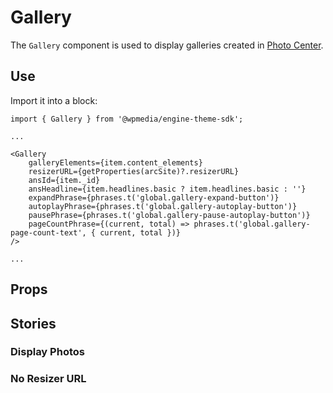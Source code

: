 
<Meta title="Gallery" component={Gallery} />

# Gallery

The `Gallery` component is used to display galleries created in [Photo Center](https://corecomponents.arcpublishing.com/alc/arc-products/photocenter/).

## Use

Import it into a block: 

```
import { Gallery } from '@wpmedia/engine-theme-sdk';

...

<Gallery
    galleryElements={item.content_elements}
    resizerURL={getProperties(arcSite)?.resizerURL}
    ansId={item._id}
    ansHeadline={item.headlines.basic ? item.headlines.basic : ''}
    expandPhrase={phrases.t('global.gallery-expand-button')}
    autoplayPhrase={phrases.t('global.gallery-autoplay-button')}
    pausePhrase={phrases.t('global.gallery-pause-autoplay-button')}
    pageCountPhrase={(current, total) => phrases.t('global.gallery-page-count-text', { current, total })}
/>

...

```



## Props
<Props of={Gallery} />

## Stories

<Story name="Basic" />

### **Display Photos**
<Preview>
    <Story name="Display Photos">
        <Gallery
            galleryElements={[
            {
                _id: 'P3V3THIJPVGUBLRIIYWKFHZTKA',
                additional_properties: {
                fullSizeResizeUrl: '/photo/resize/6aRJ4xT2a4iiFV-JRBBWUdpDtvE=/arc-anglerfish-arc2-prod-corecomponents/public/P3V3THIJPVGUBLRIIYWKFHZTKA.jpg',
                galleries: [],
                galleryOrder: 0,
                ingestionMethod: 'manual',
                keywords: [],
                mime_type: 'image/jpeg',
                originalName: 'DeathtoStock_EnergyandSerenity6.jpg',
                originalUrl: 'https://cloudfront-us-east-1.images.arcpublishing.com/corecomponents/P3V3THIJPVGUBLRIIYWKFHZTKA.jpg',
                owner: 'sara.carothers@washpost.com',
                proxyUrl: '/photo/resize/6aRJ4xT2a4iiFV-JRBBWUdpDtvE=/arc-anglerfish-arc2-prod-corecomponents/public/P3V3THIJPVGUBLRIIYWKFHZTKA.jpg',
                published: true,
                resizeUrl: 'http://thumbor-prod-us-east-1.photo.aws.arc.pub/6aRJ4xT2a4iiFV-JRBBWUdpDtvE=/arc-anglerfish-arc2-prod-corecomponents/public/P3V3THIJPVGUBLRIIYWKFHZTKA.jpg',
                restricted: false,
                version: 0,
                },
                address: {},
                alt_text: 'A person laying on their surfboard in the ocean.',
                caption: "I'm overriding the caption on this image for this particular gallery",
                created_date: '2019-07-09T22:26:02Z',
                credits: {
                affiliation: [
                    {
                    name: 'Death to Stock Photo',
                    type: 'author',
                    },
                ],
                by: [
                    {
                    byline: 'Brett Danielsen (custom credit)',
                    name: 'Brett Danielsen',
                    type: 'author',
                    },
                ],
                },
                distributor: {
                mode: 'reference',
                reference_id: '508c6d12-f2bb-47db-a836-b2b5de225c43',
                },
                height: 3744,
                image_type: 'photograph',
                last_updated_date: '2019-07-09T22:26:02Z',
                licensable: false,
                owner: {
                id: 'corecomponents',
                sponsored: false,
                },
                source: {
                name: 'Death to Stock Photo',
                source_type: 'stock',
                edit_url: 'https://corecomponents.arcpublishing.com/photo/P3V3THIJPVGUBLRIIYWKFHZTKA',
                system: 'Anglerfish',
                },
                subtitle: "I'm overriding the subtitle on this image for this particular gallery",
                taxonomy: {
                associated_tasks: [],
                },
                type: 'image',
                url: 'https://cloudfront-us-east-1.images.arcpublishing.com/corecomponents/P3V3THIJPVGUBLRIIYWKFHZTKA.jpg',
                version: '0.10.3',
                width: 5616,
                resized_params: {
                '84x56': '/W9nAdxVVO7_Q72k-Vc3ZYTdhNBI=filters:format(jpg):quality(70)/',
                '105x70': '/0pYf4A4IgIvCDq1F2tqAV0WUvSw=filters:format(jpg):quality(70)/',
                '158x105': '/Uw-IeJHz3TMsBRyaqmCrT4f3SA8=filters:format(jpg):quality(70)/',
                '274x183': '/oAFnOpXForepI3LD1rq2H98uApc=filters:format(jpg):quality(70)/',
                '377x251': '/9QnYeBiYrquIYh1ZaZY2C6OBbGQ=filters:format(jpg):quality(70)/',
                '400x267': '/R3kDeqnq7xAYT4faBNxtutwwYw8=filters:format(jpg):quality(70)/',
                '600x400': '/UCS9PpHCBAWtWZAzrTjvg-5Fwk8=filters:format(jpg):quality(70)/',
                '768x512': '/veVpET3p1-wwsRJ_CDf8rJczIAw=filters:format(jpg):quality(70)/',
                '800x533': '/KTbXNB5gspBM_Fg-R38p9mBbs7k=filters:format(jpg):quality(70)/',
                '1024x683': '/yG-XlwxdAm3sA2qrH95LIKpe7yg=filters:format(jpg):quality(70)/',
                '1440x960': '/dyb7DdLqeHUpMkUKF_4KHKgAuGk=filters:format(jpg):quality(70)/',
                '1600x1067': '/JW9M7jeiGvq0KKrOPMAFccGvRP8=filters:format(jpg):quality(70)/',
                '84x63': '/FCQmlqdK25y1F3CrcbhqniA2_HQ=filters:format(jpg):quality(70)/',
                '105x79': '/5LTMcgaI7YKbhtN9uV6DPh3yPy8=filters:format(jpg):quality(70)/',
                '158x119': '/XMUOM-oKurs4ajCDWJ1gKvarkbU=filters:format(jpg):quality(70)/',
                '274x206': '/V40_1QDA64kbmXAJLfXCtR4Hqc4=filters:format(jpg):quality(70)/',
                '377x283': '/7v4Akjc57humbcqUMEIy7MmVdQw=filters:format(jpg):quality(70)/',
                '400x300': '/nqLrzmNjENo0dH671oNYSISEts4=filters:format(jpg):quality(70)/',
                '600x450': '/jzcU0_89lJmJCjXeQkvbP9EDCJI=filters:format(jpg):quality(70)/',
                '768x576': '/cRvJSM4Jhr2_5s4z2xZzO1dTUvI=filters:format(jpg):quality(70)/',
                '800x600': '/ncyEH4gZKt-brhaXCK_GfHw3I6Q=filters:format(jpg):quality(70)/',
                '1024x768': '/EcIdT_73fRUlCJ9qvplOK3xjWEo=filters:format(jpg):quality(70)/',
                '1440x1080': '/5cRkD9UgLFeO6TOQvHdm1S7AV24=filters:format(jpg):quality(70)/',
                '1600x1200': '/tr1AKAgDbqdm9Z2VyU9jcoXfkE8=filters:format(jpg):quality(70)/',
                '84x0': '/ojDnOC9CB4EpvX4nf25Y1aH3F5o=filters:format(jpg):quality(70)/',
                '105x0': '/qilNoTKATKfI9zHecrK90eqMM2Q=filters:format(jpg):quality(70)/',
                '158x0': '/JlYY_-9ANlPWfrEQqsFw2wHbEeQ=filters:format(jpg):quality(70)/',
                '274x0': '/7vVr-QcSyDNPq9VOhUwW0GzQ7yc=filters:format(jpg):quality(70)/',
                '377x0': '/XNeA-Nb1I7mw85IiI7hLSsMSREs=filters:format(jpg):quality(70)/',
                '400x0': '/osH7ieT6EQITaBretm6LtXHMoSk=filters:format(jpg):quality(70)/',
                '600x0': '/2UP6HsLRELu4ZlgGTCZRLT9guEw=filters:format(jpg):quality(70)/',
                '768x0': '/ikrYCrDKFTxqa0eevjp8UALicXo=filters:format(jpg):quality(70)/',
                '800x0': '/3O0VNidZi3wJjMfLRvaqlylNMXs=filters:format(jpg):quality(70)/',
                '1024x0': '/OuBgQM31QOvgh583HCxUHouflNc=filters:format(jpg):quality(70)/',
                '1440x0': '/oDfDwZqcL-SKH62AQUsY3bHxecA=filters:format(jpg):quality(70)/',
                '1600x0': '/zgSKSb0jZoUjGF7ecO19GicLb6c=filters:format(jpg):quality(70)/',
                '84x47': '/ipXt8vsFn7csfqBCUcnXVGt_XPE=filters:format(jpg):quality(70)/',
                '105x59': '/PIwIrln9-f9eY6WZv_APssz2D2c=filters:format(jpg):quality(70)/',
                '158x89': '/VO91S7Hb5cpUstRxyyJXuQ85GEE=filters:format(jpg):quality(70)/',
                '274x154': '/eY5E0EpMFGFGa0JFNC98UNXMapw=filters:format(jpg):quality(70)/',
                '377x212': '/QQlZnGamj_mx_NN6Twf98p2ymjg=filters:format(jpg):quality(70)/',
                '400x225': '/Bp2Yr1CzbgORriZ55G8__aVhnLI=filters:format(jpg):quality(70)/',
                '600x338': '/lnZGlvc-9_pR3Kd-sgSRzVgB4Tg=filters:format(jpg):quality(70)/',
                '768x432': '/ADlsWuUYvna7MNe9x9YjTpbQpt0=filters:format(jpg):quality(70)/',
                '800x450': '/r-N4ThLnF7zTqLITbvXbx9sMkXA=filters:format(jpg):quality(70)/',
                '1024x576': '/vHa1qpeN_HMWi6Xh4cBhudgg5vI=filters:format(jpg):quality(70)/',
                '1440x810': '/UQGt_khQnun339srWRmccwO_RSo=filters:format(jpg):quality(70)/',
                '1600x900': '/1Q1ikuzp4hZakNgc65e-Jzx3nR4=filters:format(jpg):quality(70)/',
                '84x84': '/6N1yyccU4bHVQf1bZ-T7EuC9taw=filters:format(jpg):quality(70)/',
                '105x105': '/6faY71rRjc3LVqvEbMnOt3KHZ8s=filters:format(jpg):quality(70)/',
                '158x158': '/fK8vOc8Am6yMIxY33tegbKfR0ts=filters:format(jpg):quality(70)/',
                '274x274': '/__mzRDZSzLkkf6Z62xlVNBfTocs=filters:format(jpg):quality(70)/',
                '377x377': '/U1mXP5KvCKfC_zp66cSETXG1DrI=filters:format(jpg):quality(70)/',
                '400x400': '/mjLd-7fW-H0OgrPoSJ4wIiYCSSw=filters:format(jpg):quality(70)/',
                '600x600': '/RcBBe1BWZE7iYT1U_4hq1D7_VnY=filters:format(jpg):quality(70)/',
                '768x768': '/zvKmGqdxIt0SoXneLNwTK7F_5ps=filters:format(jpg):quality(70)/',
                '800x800': '/E2tsVGuZOCZi79aNE1YgdGed2zo=filters:format(jpg):quality(70)/',
                '1024x1024': '/PcGUpqlOzN26vk7i8XG4fzno7Z8=filters:format(jpg):quality(70)/',
                '1440x1440': '/UE_lCSY1AgngcQGQQAlGuW4rMvc=filters:format(jpg):quality(70)/',
                '1600x1600': '/DYaaENA2TSlZaYbNJwO1DoCQckQ=filters:format(jpg):quality(70)/',
                },
            },
            {
                _id: 'IEYJJACCYVFQTN4TF37K4E2EMU',
                additional_properties: {
                fullSizeResizeUrl: '/photo/resize/IKANxp82I8Ce6Gwr2iOqm54eEkk=/arc-anglerfish-arc2-prod-corecomponents/public/IEYJJACCYVFQTN4TF37K4E2EMU.jpg',
                galleries: [],
                galleryOrder: 1,
                ingestionMethod: 'manual',
                keywords: [
                    '',
                    'beach',
                    'ocean',
                ],
                mime_type: 'image/jpeg',
                originalName: 'DeathtoStock2.jpg',
                originalUrl: 'https://cloudfront-us-east-1.images.arcpublishing.com/corecomponents/IEYJJACCYVFQTN4TF37K4E2EMU.jpg',
                owner: 'sara.carothers@washpost.com',
                proxyUrl: '/photo/resize/IKANxp82I8Ce6Gwr2iOqm54eEkk=/arc-anglerfish-arc2-prod-corecomponents/public/IEYJJACCYVFQTN4TF37K4E2EMU.jpg',
                published: true,
                resizeUrl: 'http://thumbor-prod-us-east-1.photo.aws.arc.pub/IKANxp82I8Ce6Gwr2iOqm54eEkk=/arc-anglerfish-arc2-prod-corecomponents/public/IEYJJACCYVFQTN4TF37K4E2EMU.jpg',
                restricted: false,
                takenOn: '2015-01-11T14:35:03Z',
                version: 0,
                },
                address: {},
                alt_text: 'Palm trees stand in front of a building.',
                caption: 'The rain had chased all the beach-goers away. It was cloudy and cold.',
                credits: {
                affiliation: [],
                },
                distributor: {
                mode: 'reference',
                reference_id: '508c6d12-f2bb-47db-a836-b2b5de225c43',
                },
                height: 5596,
                image_type: 'photograph',
                licensable: false,
                owner: {
                id: 'corecomponents',
                sponsored: false,
                },
                source: {
                name: 'Death to Stock Photo',
                source_type: 'stock',
                edit_url: 'https://corecomponents.arcpublishing.com/photo/IEYJJACCYVFQTN4TF37K4E2EMU',
                system: 'Anglerfish',
                },
                subtitle: 'Cloudy day at the beach',
                taxonomy: {
                associated_tasks: [],
                },
                type: 'image',
                url: 'https://cloudfront-us-east-1.images.arcpublishing.com/corecomponents/IEYJJACCYVFQTN4TF37K4E2EMU.jpg',
                version: '0.10.3',
                width: 3731,
                resized_params: {
                '84x56': '/LoBbPl9pdYJrYIJFikkW618UHv8=filters:format(jpg):quality(70)/',
                '105x70': '/dfqxvjDkeB73RdhHMM-1QxudoTs=filters:format(jpg):quality(70)/',
                '158x105': '/4Mf_sSZhQQQF4vC_YMzk7qV7X-Y=filters:format(jpg):quality(70)/',
                '274x183': '/xfg-psiIHft2f48OOXE4O4SMpi8=filters:format(jpg):quality(70)/',
                '377x251': '/yY_F4BdnbD0BrHwf9jEOyZa_80k=filters:format(jpg):quality(70)/',
                '400x267': '/p4bxujOczxcglo2GlZeRjlDe65k=filters:format(jpg):quality(70)/',
                '600x400': '/K7E4za7zadWWT9qJrri1aDi_SYQ=filters:format(jpg):quality(70)/',
                '768x512': '/TYQdCW1JRFoaoxtd2meQADFJWPM=filters:format(jpg):quality(70)/',
                '800x533': '/QeabDt5t0apnfKMRcDhEKjgRRvU=filters:format(jpg):quality(70)/',
                '1024x683': '/UdyskhK8tlcymsrEm7gkr1qega8=filters:format(jpg):quality(70)/',
                '1440x960': '/T5r_RFTaNr0z4yZTNXtODotcIWU=filters:format(jpg):quality(70)/',
                '1600x1067': '/ZFu894eJC6X2efLkpRXTUhsrQlU=filters:format(jpg):quality(70)/',
                '84x63': '/ayyMaTrnT_26APQBpNK56vjXK-4=filters:format(jpg):quality(70)/',
                '105x79': '/n0oEWVtdT8gNr3QID5kQHAe7ZlY=filters:format(jpg):quality(70)/',
                '158x119': '/9shlnTOeSE-Gp6C6wSibCWN6zso=filters:format(jpg):quality(70)/',
                '274x206': '/uTIGRAZ_tV4VFAvowbIYv7rpcSM=filters:format(jpg):quality(70)/',
                '377x283': '/_rPfc6MYLunxyWFKb7sI_emXq_g=filters:format(jpg):quality(70)/',
                '400x300': '/b-Mdio0R3VUigUdodq0JAhEdBcg=filters:format(jpg):quality(70)/',
                '600x450': '/L3A1dFTBBTZNSUWY76toz8s4_vk=filters:format(jpg):quality(70)/',
                '768x576': '/Dvwxah-6QORyrmREGRa8k-cWt5w=filters:format(jpg):quality(70)/',
                '800x600': '/KuhXFAmTIhYBwBRhazU5S_RhGTw=filters:format(jpg):quality(70)/',
                '1024x768': '/7uUvtFV0Xq42jyc3RBjQcfaAn00=filters:format(jpg):quality(70)/',
                '1440x1080': '/24JYmSOALeTJU1gdnEoSEhDgK_I=filters:format(jpg):quality(70)/',
                '1600x1200': '/gIh37QlDusvil9ROxhwPF3CwJ_M=filters:format(jpg):quality(70)/',
                '84x0': '/PjJW49BVTCgy3zefKqxJE89PaXk=filters:format(jpg):quality(70)/',
                '105x0': '/OxyW-mFUdaz7CwkaLSFc6FCqf1M=filters:format(jpg):quality(70)/',
                '158x0': '/YeyalNeT-8QXTM211Cz83R8zNsA=filters:format(jpg):quality(70)/',
                '274x0': '/aoKmUeJfCA3v_GQpZM0RntelVz4=filters:format(jpg):quality(70)/',
                '377x0': '/LMc7iDOZIian_MdqP3LcMg2ZIgE=filters:format(jpg):quality(70)/',
                '400x0': '/VbG4ifWWtW_pOmZwMi8z8uGA3DA=filters:format(jpg):quality(70)/',
                '600x0': '/oMcLZBEJMkkSXbJ7PVcO4ZIAR90=filters:format(jpg):quality(70)/',
                '768x0': '/YtThVyrHhEUaCoFePESulVMoGDM=filters:format(jpg):quality(70)/',
                '800x0': '/L4lHCSBVGajd25pac2qPRqqHAhM=filters:format(jpg):quality(70)/',
                '1024x0': '/llut19IK7NJ7pk35-WGvFmLHtmI=filters:format(jpg):quality(70)/',
                '1440x0': '/inQSq-HnT46NBIVcFiG5oA-eK8c=filters:format(jpg):quality(70)/',
                '1600x0': '/tDNw9knZbTEZ271ICdo_VNbFztw=filters:format(jpg):quality(70)/',
                '84x47': '/NyJTLWYSMB1AQcjN1NKJQ6Vl0SA=filters:format(jpg):quality(70)/',
                '105x59': '/gxR8UPhu4WFiN3UXbdc4T6gLVus=filters:format(jpg):quality(70)/',
                '158x89': '/lU60vEaK3hQrp9KhX-cicAD1Y0A=filters:format(jpg):quality(70)/',
                '274x154': '/zKBGrVn0-TTlkGyXlGCvRl-oFuw=filters:format(jpg):quality(70)/',
                '377x212': '/TFY2UoWJZ2m7ht2tW2wQh8R7qPk=filters:format(jpg):quality(70)/',
                '400x225': '/fyD5nUPfVSHMxtqtkSO7KC4SoSw=filters:format(jpg):quality(70)/',
                '600x338': '/qOA28VDllvfAaUOaMBp4FbH887E=filters:format(jpg):quality(70)/',
                '768x432': '/a6AQrVRM_25rgWYbXsPoB5_SIZw=filters:format(jpg):quality(70)/',
                '800x450': '/C1KEpOTwt3JWVLz8JFHLIRYv9aM=filters:format(jpg):quality(70)/',
                '1024x576': '/0NtRU_bNgXlza4EiOQ4YBSvRr3s=filters:format(jpg):quality(70)/',
                '1440x810': '/BFJ8Mzg5-AfFxRRzxqZ4yCmTNYE=filters:format(jpg):quality(70)/',
                '1600x900': '/lBRen7_NVgdpM7exeF8jThsuUmU=filters:format(jpg):quality(70)/',
                '84x84': '/MeOeRVI2fCaQCi9Ob5XY4JJKlis=filters:format(jpg):quality(70)/',
                '105x105': '/DPiAh8jBfvQaYCOtc_9IcWFuuxY=filters:format(jpg):quality(70)/',
                '158x158': '/Y_o_ZeagTD_VLsVS2WCL1Ud7oR0=filters:format(jpg):quality(70)/',
                '274x274': '/wObyb5YIB5LfILJkS3ko3xxfvEk=filters:format(jpg):quality(70)/',
                '377x377': '/KOR-YwDyxNnob4GAN0xtBMelPLk=filters:format(jpg):quality(70)/',
                '400x400': '/mZBZnBvouVweadPmZHdxT71jN1g=filters:format(jpg):quality(70)/',
                '600x600': '/qgcmuUAve5vGmnKUwvXNf8f9sAE=filters:format(jpg):quality(70)/',
                '768x768': '/urOuOv_XsxG3kHGlJCbBdqta_gg=filters:format(jpg):quality(70)/',
                '800x800': '/t-CvqZCUMQJ5o1idFCj9DzIqr7w=filters:format(jpg):quality(70)/',
                '1024x1024': '/Y4mtlWP-0bBaI8F3dp1QykakZOg=filters:format(jpg):quality(70)/',
                '1440x1440': '/toy4UmRG1Es3dYHZ5FaVHX0Lv-0=filters:format(jpg):quality(70)/',
                '1600x1600': '/sSZj1fM2nEfJZImf9hvEuiOraDA=filters:format(jpg):quality(70)/',
                },
            },
            {
                _id: 'CITIAYX2ERDOPP2TPJGEUV7SNQ',
                additional_properties: {
                fullSizeResizeUrl: '/photo/resize/x3tXYyoI4592s_zt6DAIHhv2kEw=/arc-anglerfish-arc2-prod-corecomponents/public/CITIAYX2ERDOPP2TPJGEUV7SNQ.jpg',
                galleries: [],
                galleryOrder: 2,
                ingestionMethod: 'manual',
                keywords: [],
                mime_type: 'image/jpeg',
                originalName: 'DeathtoStock_EnergyandSerenity4.jpg',
                originalUrl: 'https://cloudfront-us-east-1.images.arcpublishing.com/corecomponents/CITIAYX2ERDOPP2TPJGEUV7SNQ.jpg',
                owner: 'sara.carothers@washpost.com',
                proxyUrl: '/photo/resize/x3tXYyoI4592s_zt6DAIHhv2kEw=/arc-anglerfish-arc2-prod-corecomponents/public/CITIAYX2ERDOPP2TPJGEUV7SNQ.jpg',
                published: true,
                resizeUrl: 'http://thumbor-prod-us-east-1.photo.aws.arc.pub/x3tXYyoI4592s_zt6DAIHhv2kEw=/arc-anglerfish-arc2-prod-corecomponents/public/CITIAYX2ERDOPP2TPJGEUV7SNQ.jpg',
                restricted: false,
                version: 0,
                },
                address: {},
                alt_text: 'A person walks down a path with their surfboard towards the ocean.',
                caption: "Australia's great ocean road is home to the kind of stuff you see in magazines and always wish you could visit one day. Twelve Apostles, Koalas, Kangaroos, surf towns, Bells Beach and Point Break; cowabunga Keanu.",
                created_date: '2019-07-09T22:26:02Z',
                credits: {
                affiliation: [
                    {
                    name: 'Death to Stock Photo',
                    type: 'author',
                    },
                ],
                by: [
                    {
                    byline: 'Brett Danielsen (custom credit)',
                    name: 'Brett Danielsen',
                    type: 'author',
                    },
                ],
                },
                distributor: {
                mode: 'reference',
                reference_id: '508c6d12-f2bb-47db-a836-b2b5de225c43',
                },
                height: 3744,
                image_type: 'photograph',
                last_updated_date: '2019-07-09T22:26:02Z',
                licensable: false,
                owner: {
                id: 'corecomponents',
                sponsored: false,
                },
                source: {
                name: 'Death to Stock Photo',
                source_type: 'stock',
                edit_url: 'https://corecomponents.arcpublishing.com/photo/CITIAYX2ERDOPP2TPJGEUV7SNQ',
                system: 'Anglerfish',
                },
                subtitle: 'Australia surf trip',
                taxonomy: {
                associated_tasks: [],
                },
                type: 'image',
                url: 'https://cloudfront-us-east-1.images.arcpublishing.com/corecomponents/CITIAYX2ERDOPP2TPJGEUV7SNQ.jpg',
                version: '0.10.3',
                width: 5616,
                resized_params: {
                '84x56': '/jUbxTCe1bAm8MsL5DIUsV2QTYvc=filters:format(jpg):quality(70)/',
                '105x70': '/zUWCla_oUeRvb2REExlSePvy3N4=filters:format(jpg):quality(70)/',
                '158x105': '/qwbrgl9uDiNUyfriUw_V62e7OdY=filters:format(jpg):quality(70)/',
                '274x183': '/F8IwS1Pn2QQJjnzhehfCW2xrXUA=filters:format(jpg):quality(70)/',
                '377x251': '/OVOlplhLQ6SmXlkqOaJBq2nqLtU=filters:format(jpg):quality(70)/',
                '400x267': '/cprdOjpO7qDdbvdaCEheM0Xq3wU=filters:format(jpg):quality(70)/',
                '600x400': '/uTkfvTTO47z2VSkp-VTx0tJdmj8=filters:format(jpg):quality(70)/',
                '768x512': '/O938yPiCvO3j6hPQLm5ZS2hJUPI=filters:format(jpg):quality(70)/',
                '800x533': '/AkxY7yO0L2p-7uVezOFi4Q1vYLg=filters:format(jpg):quality(70)/',
                '1024x683': '/fNCHlw9ipuHDjLeMHvr1NMJPv30=filters:format(jpg):quality(70)/',
                '1440x960': '/oUqTgm-lOTju_cqy0WWe5HeTYCI=filters:format(jpg):quality(70)/',
                '1600x1067': '/3QtTb8iWSX-wKTxiBq1d4PLAjDI=filters:format(jpg):quality(70)/',
                '84x63': '/iSkCL4bS1FotpW71Xqp6b6N6hWI=filters:format(jpg):quality(70)/',
                '105x79': '/YFy4MgLTOTB46lBJOQwqMEnZswI=filters:format(jpg):quality(70)/',
                '158x119': '/ajb8BihPdlFPhgPxhndWQQmVopI=filters:format(jpg):quality(70)/',
                '274x206': '/ks2Nar-LQUMV85wKmwq_aKPtFCE=filters:format(jpg):quality(70)/',
                '377x283': '/DUWg3uSOfmAcT5XhFyl8L2zeXrg=filters:format(jpg):quality(70)/',
                '400x300': '/V4UrIePy5xGtxXdrDZiP_3UN2qo=filters:format(jpg):quality(70)/',
                '600x450': '/2hpNcqso9yMhG37eYhPhkT7AdN0=filters:format(jpg):quality(70)/',
                '768x576': '/QKOLoDpKe_ZWXy7HX-sdWYbWIRU=filters:format(jpg):quality(70)/',
                '800x600': '/qdMtCeL8i1z3kFVzRDLignLajM4=filters:format(jpg):quality(70)/',
                '1024x768': '/spCU0efsICadM1q4sibqMTstJe8=filters:format(jpg):quality(70)/',
                '1440x1080': '/_TmJVZv7qggNEqBslT0XBbVs99c=filters:format(jpg):quality(70)/',
                '1600x1200': '/g36OKFnM0DEysqUAyzuCKOb3Cyk=filters:format(jpg):quality(70)/',
                '84x0': '/IA5anyKjvMfIGicgm1J3WeZ8Fa8=filters:format(jpg):quality(70)/',
                '105x0': '/-1d9xDWS9_ASGvP3ibZfrpoF59E=filters:format(jpg):quality(70)/',
                '158x0': '/0-ph6my7jMHPUkgFOB5jGvcCMBI=filters:format(jpg):quality(70)/',
                '274x0': '/--al0lnFNBcEFSRnjIDaqW3hEXs=filters:format(jpg):quality(70)/',
                '377x0': '/dg20AEclgKD0zIGLtyisQZnyPJU=filters:format(jpg):quality(70)/',
                '400x0': '/D1TuuuNZJiX29k5IcHROrI-y1zI=filters:format(jpg):quality(70)/',
                '600x0': '/1FoULjHOkYmDHcvA64uMUENN4pY=filters:format(jpg):quality(70)/',
                '768x0': '/C6NNPZQgZICy5VMk-jLjNpbg_vw=filters:format(jpg):quality(70)/',
                '800x0': '/SFAi-Aks2Fy99PkwQ9LLvd2Jxl4=filters:format(jpg):quality(70)/',
                '1024x0': '/LSihqkSkpwAFfD0qsLDFuLw08P8=filters:format(jpg):quality(70)/',
                '1440x0': '/mnOhSZmQiFynETHFN7BAYI5-Pzg=filters:format(jpg):quality(70)/',
                '1600x0': '/-VSjzEWiInuqFxnpTCn3V08ekPs=filters:format(jpg):quality(70)/',
                '84x47': '/s1PBFJyXaZFqsWVzSEFRrkPb2Uk=filters:format(jpg):quality(70)/',
                '105x59': '/UF8Na7K6ccA5uFDDwRkyk1ryUUI=filters:format(jpg):quality(70)/',
                '158x89': '/F7Wps3JcNgmPJ-atVINm0MYTZCM=filters:format(jpg):quality(70)/',
                '274x154': '/6NwUCdEYUX7aBOOdU8Una7cNylI=filters:format(jpg):quality(70)/',
                '377x212': '/lloGomTnbAZNk-bziCCgTMtQjWI=filters:format(jpg):quality(70)/',
                '400x225': '/L0Zo9s09udvFQkJSRyWidg4KIC8=filters:format(jpg):quality(70)/',
                '600x338': '/U8tT5QhMeV0F7irwYRI7dSZ4CDo=filters:format(jpg):quality(70)/',
                '768x432': '/wb89Z29IlIO0c7taKKxvIHOcjJQ=filters:format(jpg):quality(70)/',
                '800x450': '/jU43w96WOk0BI46V2AH13VgNHWo=filters:format(jpg):quality(70)/',
                '1024x576': '/9YqDGNFAI0i-s0XKTBNf_oFI12E=filters:format(jpg):quality(70)/',
                '1440x810': '/8OiAJND6yyFyfw_WRvVCWsLkvTo=filters:format(jpg):quality(70)/',
                '1600x900': '/k4Glg7XpCu0dhn6u-5hNi7FOemM=filters:format(jpg):quality(70)/',
                '84x84': '/7BqZ0TssMrPIYI5UuRztgA9B9IE=filters:format(jpg):quality(70)/',
                '105x105': '/CdujQyqi7y59FT_N5aHTg5Am_Ds=filters:format(jpg):quality(70)/',
                '158x158': '/30P-d3bbHo0Lj1gVwr41jCs-p1g=filters:format(jpg):quality(70)/',
                '274x274': '/SCIreN7R7kH81r_UW14uj2vtqto=filters:format(jpg):quality(70)/',
                '377x377': '/DyXfwVLUVHNZJp50VOSB_kRy370=filters:format(jpg):quality(70)/',
                '400x400': '/fpYjornv3pep2j-imKSvOCiYfqM=filters:format(jpg):quality(70)/',
                '600x600': '/A6wEIWUVs9fcj8um1407rKsuVqc=filters:format(jpg):quality(70)/',
                '768x768': '/CS_GIXoeCWVuTwp5nsElCMV5av4=filters:format(jpg):quality(70)/',
                '800x800': '/V74IiP2S9A1xa00fMNw1BqT4_x8=filters:format(jpg):quality(70)/',
                '1024x1024': '/Tzu701VG6SbTJutzmjxxY4Gzye4=filters:format(jpg):quality(70)/',
                '1440x1440': '/jP9aMHD0_Lr8KemMXY7Pj5iwiYY=filters:format(jpg):quality(70)/',
                '1600x1600': '/QpjK5LZCkHDwG46KiGESAJaGGWw=filters:format(jpg):quality(70)/',
                },
            },
            {
                _id: 'CLPUNWMKOZHWPLFYKRZXW6XTNU',
                additional_properties: {
                fullSizeResizeUrl: '/photo/resize/Nbqik6bD_5EBv5PjxwduPNml1Gk=/arc-anglerfish-arc2-prod-corecomponents/public/CLPUNWMKOZHWPLFYKRZXW6XTNU.jpg',
                galleries: [],
                galleryOrder: 3,
                ingestionMethod: 'manual',
                keywords: [
                    '',
                    'flower',
                    'nature',
                ],
                mime_type: 'image/jpeg',
                originalName: 'Death_to_stock_photography_bonus_floral_10.jpg',
                originalUrl: 'https://cloudfront-us-east-1.images.arcpublishing.com/corecomponents/CLPUNWMKOZHWPLFYKRZXW6XTNU.jpg',
                owner: 'sara.carothers@washpost.com',
                proxyUrl: '/photo/resize/Nbqik6bD_5EBv5PjxwduPNml1Gk=/arc-anglerfish-arc2-prod-corecomponents/public/CLPUNWMKOZHWPLFYKRZXW6XTNU.jpg',
                published: true,
                resizeUrl: 'http://thumbor-prod-us-east-1.photo.aws.arc.pub/Nbqik6bD_5EBv5PjxwduPNml1Gk=/arc-anglerfish-arc2-prod-corecomponents/public/CLPUNWMKOZHWPLFYKRZXW6XTNU.jpg',
                restricted: false,
                version: 1,
                },
                address: {},
                alt_text: 'Close-up view of palm fronds with light shining through.',
                caption: 'Sun shining through palm fronds',
                created_date: '2019-07-09T23:03:02Z',
                credits: {
                affiliation: [
                    {
                    name: 'Death to Stock Photo',
                    type: 'author',
                    },
                ],
                by: [],
                },
                distributor: {
                mode: 'reference',
                reference_id: '508c6d12-f2bb-47db-a836-b2b5de225c43',
                },
                geo: {},
                height: 5009,
                image_type: 'photograph',
                last_updated_date: '2019-12-30T22:28:21Z',
                licensable: false,
                owner: {
                id: 'corecomponents',
                sponsored: false,
                },
                source: {
                name: 'Death to Stock Photo',
                source_type: 'stock',
                edit_url: 'https://corecomponents.arcpublishing.com/photo/CLPUNWMKOZHWPLFYKRZXW6XTNU',
                system: 'Anglerfish',
                },
                subtitle: 'Plants',
                taxonomy: {
                associated_tasks: [],
                },
                type: 'image',
                url: 'https://cloudfront-us-east-1.images.arcpublishing.com/corecomponents/CLPUNWMKOZHWPLFYKRZXW6XTNU.jpg',
                version: '0.10.3',
                width: 3339,
                resized_params: {
                '84x56': '/TtXNYAA80VBqNdIi7rl02gZ3ok0=filters:format(jpg):quality(70)/',
                '105x70': '/LcAdvUi5aaKn-sBYRulMGUOFASc=filters:format(jpg):quality(70)/',
                '158x105': '/jw8E8lJE8A_Ve6zXTyG0JwiY_4Y=filters:format(jpg):quality(70)/',
                '274x183': '/-m79COdOInQxugENs_ztYwyMBBk=filters:format(jpg):quality(70)/',
                '377x251': '/UvXn7rDMy0jKxm0uquU8zm8HZJc=filters:format(jpg):quality(70)/',
                '400x267': '/ZhVq9rrY5F2H7Sd03Vasm-oQfYk=filters:format(jpg):quality(70)/',
                '600x400': '/uQxNkbe08Cp9HQFJTtwWQksSWCw=filters:format(jpg):quality(70)/',
                '768x512': '/PaP6e_m2x248b1kQQCS9v2HwB4g=filters:format(jpg):quality(70)/',
                '800x533': '/G7AAdDq06F8TvzDqFCl3c9PUZFI=filters:format(jpg):quality(70)/',
                '1024x683': '/_Re57bJtGAP7NZ6okOfghO7ZZ0I=filters:format(jpg):quality(70)/',
                '1440x960': '/TMp23G5ohlOvIighXGfASBct2DM=filters:format(jpg):quality(70)/',
                '1600x1067': '/WiaAIzVICoAJEfBjO6bKYUfTIH0=filters:format(jpg):quality(70)/',
                '84x63': '/B0O8k5LmZh5wmghixz40wMJZf5w=filters:format(jpg):quality(70)/',
                '105x79': '/Sth_UJeI9DBjqYngbaYAN9XBPD0=filters:format(jpg):quality(70)/',
                '158x119': '/DgDvdCojWTClcfIJ7t-ROpRcR9c=filters:format(jpg):quality(70)/',
                '274x206': '/ng35E0LIzvA4hjU4v9zctu9ze1E=filters:format(jpg):quality(70)/',
                '377x283': '/7t6wiZFPswiU8IK4Zfbb0fwbsTo=filters:format(jpg):quality(70)/',
                '400x300': '/jGbC4aR3dMiERPlIy_j81v9CrJM=filters:format(jpg):quality(70)/',
                '600x450': '/3AeXK-Dfhwdo1rm2--nsgG1Ajsg=filters:format(jpg):quality(70)/',
                '768x576': '/SkJXhUHaX4IUKlQXYIzaJpmsB9s=filters:format(jpg):quality(70)/',
                '800x600': '/hqQduH56_EAiP3ubGb1KPvXxGxg=filters:format(jpg):quality(70)/',
                '1024x768': '/6iIEgx-Gxd0os14YmynFTfcGpAc=filters:format(jpg):quality(70)/',
                '1440x1080': '/XW7bx2SsXDVN_xDDlvebUgnUYqQ=filters:format(jpg):quality(70)/',
                '1600x1200': '/CKqhp8Y2H3XlK0INyllnPWIAPhY=filters:format(jpg):quality(70)/',
                '84x0': '/ig5fh8ZIAGUy8LoNJMUTt565i2k=filters:format(jpg):quality(70)/',
                '105x0': '/W4f-E1BZF30u3O2NY0BiqsyRTgk=filters:format(jpg):quality(70)/',
                '158x0': '/B-OvDFlg_Af-XpcTyECxJl8zfvw=filters:format(jpg):quality(70)/',
                '274x0': '/UDq_FoRrvQgRB9Ku7rAvC7Ka3hU=filters:format(jpg):quality(70)/',
                '377x0': '/LFoqOkcMGHTsiD4bUONe7hd4yqM=filters:format(jpg):quality(70)/',
                '400x0': '/siuBI-g-puAGtSWG46TZ1j4c4S8=filters:format(jpg):quality(70)/',
                '600x0': '/Kh34nyPfcCVWONMhhAm1HwDCMns=filters:format(jpg):quality(70)/',
                '768x0': '/vL71WE8_j_rphEKV0dak5ALLf5w=filters:format(jpg):quality(70)/',
                '800x0': '/GPMzjplpXaKE3hnDBpDdQkvxPAk=filters:format(jpg):quality(70)/',
                '1024x0': '/5fcj0dTqVKjXABpObFQ2mO5m86E=filters:format(jpg):quality(70)/',
                '1440x0': '/9DWimWMpbdG6qH-RjVPU64wg4JM=filters:format(jpg):quality(70)/',
                '1600x0': '/gByxWVBlVCtwMJotl8kCknYW4t4=filters:format(jpg):quality(70)/',
                '84x47': '/dWMe7ZKF-kY-WY7sTmk1cX6up80=filters:format(jpg):quality(70)/',
                '105x59': '/DiUVECWG_UF-pBgp07EuP06DOsU=filters:format(jpg):quality(70)/',
                '158x89': '/uCDMwjGNlbgYb7Pz9l-EWWuUxyk=filters:format(jpg):quality(70)/',
                '274x154': '/ppI3z94XGrFTYr1uWw0lkM_5hrI=filters:format(jpg):quality(70)/',
                '377x212': '/LpQfVaXGUrIfv4Q-4zuOANiZp8k=filters:format(jpg):quality(70)/',
                '400x225': '/Sx6wfF4n2TE93h0KDbz_ERDIM0w=filters:format(jpg):quality(70)/',
                '600x338': '/T3fkfoYVDl1-bf_DlxsvZxlP0TY=filters:format(jpg):quality(70)/',
                '768x432': '/2ViMUhKM23pOefAnzRrHcWHiKYg=filters:format(jpg):quality(70)/',
                '800x450': '/WoW6zf-idJgSUIq6Z4e_9ip6Lpw=filters:format(jpg):quality(70)/',
                '1024x576': '/WYulcJNSNVnB8ztYHgZk_I1mn2k=filters:format(jpg):quality(70)/',
                '1440x810': '/vnuOWX2twaedsFkEH6igUMP3SnA=filters:format(jpg):quality(70)/',
                '1600x900': '/jFu7JmtoxvnrSsb6Gav6Io22LpE=filters:format(jpg):quality(70)/',
                '84x84': '/QJWRoJDjJTGv2yQhCpNtkk8ebcU=filters:format(jpg):quality(70)/',
                '105x105': '/2XC_pyyYsNpTayJoqK-btSFbCAU=filters:format(jpg):quality(70)/',
                '158x158': '/HiXHdOdxmEzoUqzuEIVBJV3d44I=filters:format(jpg):quality(70)/',
                '274x274': '/6Z597aBWn_m2DqEAf7wPr0zNeyM=filters:format(jpg):quality(70)/',
                '377x377': '/iCJ6TmsSc_niH89l1rB0lYGWdAs=filters:format(jpg):quality(70)/',
                '400x400': '/kcRkyr4NzdZggOHO8McVtmZoFuI=filters:format(jpg):quality(70)/',
                '600x600': '/6m_JngJ5oTwaFjgpA2-sVIJFNiU=filters:format(jpg):quality(70)/',
                '768x768': '/EohdZJyLGdN3mTWjHYUhxg0qoD0=filters:format(jpg):quality(70)/',
                '800x800': '/hHbnhe83jBPbDf7sq5bP_NEw7oo=filters:format(jpg):quality(70)/',
                '1024x1024': '/QI1O18PiVPEfeXhBdfDbJCmJ_r8=filters:format(jpg):quality(70)/',
                '1440x1440': '/KnJ5r1IHBIQfyfaffhJ6ulBtzeE=filters:format(jpg):quality(70)/',
                '1600x1600': '/m-sfUbpcdEFsIH9haF3dfa38fRc=filters:format(jpg):quality(70)/',
                },
            },
            {
                _id: 'O3UWIM3AHBH3ZMM2C4MW6U472Y',
                additional_properties: {
                fullSizeResizeUrl: '/photo/resize/nU5CQ2RNA0j1uhoj8EUPBOBpD1Y=/arc-anglerfish-arc2-prod-corecomponents/public/O3UWIM3AHBH3ZMM2C4MW6U472Y.jpg',
                galleries: [],
                galleryOrder: 4,
                ingestionMethod: 'manual',
                keywords: [],
                mime_type: 'image/jpeg',
                originalName: 'DeathtoStock_EnergyandSerenity1.jpg',
                originalUrl: 'https://cloudfront-us-east-1.images.arcpublishing.com/corecomponents/O3UWIM3AHBH3ZMM2C4MW6U472Y.jpg',
                owner: 'sara.carothers@washpost.com',
                proxyUrl: '/photo/resize/nU5CQ2RNA0j1uhoj8EUPBOBpD1Y=/arc-anglerfish-arc2-prod-corecomponents/public/O3UWIM3AHBH3ZMM2C4MW6U472Y.jpg',
                published: true,
                resizeUrl: 'http://thumbor-prod-us-east-1.photo.aws.arc.pub/nU5CQ2RNA0j1uhoj8EUPBOBpD1Y=/arc-anglerfish-arc2-prod-corecomponents/public/O3UWIM3AHBH3ZMM2C4MW6U472Y.jpg',
                restricted: false,
                version: 0,
                },
                address: {},
                alt_text: 'Three tiny silhouettes of people walking in the Australian wilderness.',
                caption: "Australia's great ocean road is home to the kind of stuff you see in magazines and always wish you could visit one day. Twelve Apostles, Koalas, Kangaroos, surf towns, Bells Beach and Point Break; cowabunga Keanu.",
                created_date: '2019-07-09T22:26:02Z',
                credits: {
                affiliation: [
                    {
                    name: 'Death to Stock Photo',
                    type: 'author',
                    },
                ],
                by: [
                    {
                    byline: 'Brett Danielsen (custom credit)',
                    name: 'Brett Danielsen',
                    type: 'author',
                    },
                ],
                },
                distributor: {
                mode: 'reference',
                reference_id: '508c6d12-f2bb-47db-a836-b2b5de225c43',
                },
                height: 3744,
                image_type: 'photograph',
                last_updated_date: '2019-07-09T22:26:02Z',
                licensable: false,
                owner: {
                id: 'corecomponents',
                sponsored: false,
                },
                source: {
                name: 'Death to Stock Photo',
                source_type: 'stock',
                edit_url: 'https://corecomponents.arcpublishing.com/photo/O3UWIM3AHBH3ZMM2C4MW6U472Y',
                system: 'Anglerfish',
                },
                subtitle: 'Australia surf trip',
                taxonomy: {
                associated_tasks: [],
                },
                type: 'image',
                url: 'https://cloudfront-us-east-1.images.arcpublishing.com/corecomponents/O3UWIM3AHBH3ZMM2C4MW6U472Y.jpg',
                version: '0.10.3',
                width: 5616,
                resized_params: {
                '84x56': '/7dsG0iqXoZb4Kx613qPIgxphnz0=filters:format(jpg):quality(70)/',
                '105x70': '/laZyrGxNrKQM-f7fo88gdY7GRaE=filters:format(jpg):quality(70)/',
                '158x105': '/DkwMik7-26cenSpYk4kc3Lty10g=filters:format(jpg):quality(70)/',
                '274x183': '/5UJ_AkxZowvnpFmIf92fK0bsLKM=filters:format(jpg):quality(70)/',
                '377x251': '/NqCo4Zdx5e_VJgL64SbagYONgdU=filters:format(jpg):quality(70)/',
                '400x267': '/S1QKzusUf-PzdSgoNObVKPKx798=filters:format(jpg):quality(70)/',
                '600x400': '/oZKnozwfA2ae3svvKPxS65szZGI=filters:format(jpg):quality(70)/',
                '768x512': '/RVMImq8t41EO6KDDV6_O9ZKQ8CY=filters:format(jpg):quality(70)/',
                '800x533': '/io7hPRQxnWVjrG8R9Q6a2kVdp2o=filters:format(jpg):quality(70)/',
                '1024x683': '/VqXnoyFN0y6fkX48UW0lO3kTjcw=filters:format(jpg):quality(70)/',
                '1440x960': '/324FP6ogpjSfkhinJ-lT-kIIA9o=filters:format(jpg):quality(70)/',
                '1600x1067': '/WA6BsKKw3bx_jZe23cy4nY6MV4M=filters:format(jpg):quality(70)/',
                '84x63': '/RPWx6m1FuLkczrHU5DnlASVBv6w=filters:format(jpg):quality(70)/',
                '105x79': '/7r5T13r3RhZvQnBEWDZ7exq9Zss=filters:format(jpg):quality(70)/',
                '158x119': '/EHsoMDyY-KMBtb57i6MW10MyOSM=filters:format(jpg):quality(70)/',
                '274x206': '/H_78S0DeAQTVQ2RIkc0yE4hd9JI=filters:format(jpg):quality(70)/',
                '377x283': '/afCPwCgmM3S6Vs9mPPXC-Dm81xU=filters:format(jpg):quality(70)/',
                '400x300': '/TGwn0dUgYRnz3Z6zkriy9o8lvFY=filters:format(jpg):quality(70)/',
                '600x450': '/diuPQjx92Q8AM3Qa-MCYF8F8TxY=filters:format(jpg):quality(70)/',
                '768x576': '/1pgrIyigNT5SWUxPu198YEXBugk=filters:format(jpg):quality(70)/',
                '800x600': '/eI5Ct4DYIfsIOPyE4yRBuT2HUEQ=filters:format(jpg):quality(70)/',
                '1024x768': '/1tBluYqDcxoeAddAjMHeIgVPtIw=filters:format(jpg):quality(70)/',
                '1440x1080': '/Vu-HxmXM9CJYRjjPU2sed3txs5o=filters:format(jpg):quality(70)/',
                '1600x1200': '/LiqbJYZi2f4kDwKI5iMo2Q23jFc=filters:format(jpg):quality(70)/',
                '84x0': '/6r9N_uU8QDEE3IdENnQDG7FqbaA=filters:format(jpg):quality(70)/',
                '105x0': '/B4L7h2qKMU2XnkSSFO2bnGlELQg=filters:format(jpg):quality(70)/',
                '158x0': '/xyvSLwDMuVyknFJIswMZXI4KfHs=filters:format(jpg):quality(70)/',
                '274x0': '/1CqmPjxjbc7FlUFKl_Pr2NWqklU=filters:format(jpg):quality(70)/',
                '377x0': '/FpeY0UE6CItl4gszb0Q8sM7K6rE=filters:format(jpg):quality(70)/',
                '400x0': '/7mqnTMbzSBqm4XoS6uJQUsJYS6s=filters:format(jpg):quality(70)/',
                '600x0': '/1v_rxNVHpkYtKeghiEKtUfRNYG8=filters:format(jpg):quality(70)/',
                '768x0': '/FcLu3jAeqiw7VaKEfrjqvk93a24=filters:format(jpg):quality(70)/',
                '800x0': '/hiwBjTUpycKlJQA3dOliCQF5ZFc=filters:format(jpg):quality(70)/',
                '1024x0': '/wIfD5heVMBfu73qQTVXkkhU7sfI=filters:format(jpg):quality(70)/',
                '1440x0': '/uZB4ZSfW0DOhFe_HRVkRFxN2HwI=filters:format(jpg):quality(70)/',
                '1600x0': '/n6XLfbYgsLHndtyJHTE7qq-2P1E=filters:format(jpg):quality(70)/',
                '84x47': '/Gcv-VaDZKqNcBatUWZjffWzfuMA=filters:format(jpg):quality(70)/',
                '105x59': '/GYq-7f5XdLLEqcNy_qugMjdSHZ8=filters:format(jpg):quality(70)/',
                '158x89': '/LwV16CroHdr4tvHXsXlu_Yxx9Zs=filters:format(jpg):quality(70)/',
                '274x154': '/B3eJkfK6XwAqWa5uCJJkke9lqJk=filters:format(jpg):quality(70)/',
                '377x212': '/0BMcpZz_pHXkI31XdwMAQuhX8cs=filters:format(jpg):quality(70)/',
                '400x225': '/nXnTJqmNE3XovfK1-IAHaoGB8WU=filters:format(jpg):quality(70)/',
                '600x338': '/2-vZuynnh8-RHq3mrAA8zrQTBG0=filters:format(jpg):quality(70)/',
                '768x432': '/K3tQa2LtHbA1vdnu9aFX34TrQe0=filters:format(jpg):quality(70)/',
                '800x450': '/VJhTStrdpQepEuKI3h9msHlKzxA=filters:format(jpg):quality(70)/',
                '1024x576': '/8gAQ_SwILrDPpgkptE2ysqqxxBI=filters:format(jpg):quality(70)/',
                '1440x810': '/uBCvQ6WehnTjYk7ci2ysVH-6PDU=filters:format(jpg):quality(70)/',
                '1600x900': '/8BLcb6qF5WQbSL8Bp21tCEtV5PY=filters:format(jpg):quality(70)/',
                '84x84': '/csup_JarP8KiOaiBaZFMdbWwTZs=filters:format(jpg):quality(70)/',
                '105x105': '/xBPIif07RbwNzUC4FfHClPzMRjw=filters:format(jpg):quality(70)/',
                '158x158': '/yuPKwd8kJN3NSQiCvBk8EOEg8RM=filters:format(jpg):quality(70)/',
                '274x274': '/dJTYIgKKvvhc_oTVYawPO3b-_TM=filters:format(jpg):quality(70)/',
                '377x377': '/FkA5J241D3wDAFRT6SKVp-B_11A=filters:format(jpg):quality(70)/',
                '400x400': '/1K0hW7TeZrW_i2Sf1WCrtlmnhOU=filters:format(jpg):quality(70)/',
                '600x600': '/qm6WezZ1bz2aeFELSTSEFYjxv7E=filters:format(jpg):quality(70)/',
                '768x768': '/VMckEEr3ivAR6CddAk30UcmgkVc=filters:format(jpg):quality(70)/',
                '800x800': '/fNTE9u1dOy6h4DUgnYemCSWvM0Y=filters:format(jpg):quality(70)/',
                '1024x1024': '/nDrtyUcyO9wDNuRgW2GPQzewjjw=filters:format(jpg):quality(70)/',
                '1440x1440': '/_DYztgXu93vEF2kxexfSfWuKiXU=filters:format(jpg):quality(70)/',
                '1600x1600': '/vWSPvv4VZNC7Y1llBjwHRysYvLI=filters:format(jpg):quality(70)/',
                },
            },
            {
                _id: 'Y3TQJYLS3NGCRF5RIC53BQQDCU',
                additional_properties: {
                fullSizeResizeUrl: '/photo/resize/w3XfE-gOqNpNoSBPX1nAv1JJgrs=/arc-anglerfish-arc2-prod-corecomponents/public/Y3TQJYLS3NGCRF5RIC53BQQDCU.jpg',
                galleries: [],
                galleryOrder: 5,
                ingestionMethod: 'manual',
                keywords: [],
                mime_type: 'image/jpeg',
                originalName: 'DeathtoStock_EnergyandSerenity3.jpg',
                originalUrl: 'https://cloudfront-us-east-1.images.arcpublishing.com/corecomponents/Y3TQJYLS3NGCRF5RIC53BQQDCU.jpg',
                owner: 'sara.carothers@washpost.com',
                proxyUrl: '/photo/resize/w3XfE-gOqNpNoSBPX1nAv1JJgrs=/arc-anglerfish-arc2-prod-corecomponents/public/Y3TQJYLS3NGCRF5RIC53BQQDCU.jpg',
                published: true,
                resizeUrl: 'http://thumbor-prod-us-east-1.photo.aws.arc.pub/w3XfE-gOqNpNoSBPX1nAv1JJgrs=/arc-anglerfish-arc2-prod-corecomponents/public/Y3TQJYLS3NGCRF5RIC53BQQDCU.jpg',
                restricted: false,
                version: 0,
                },
                address: {},
                alt_text: 'A person gets their sufboard out of the trunk of an orange Volkswagon RV.',
                caption: "Australia's great ocean road is home to the kind of stuff you see in magazines and always wish you could visit one day. Twelve Apostles, Koalas, Kangaroos, surf towns, Bells Beach and Point Break; cowabunga Keanu.",
                created_date: '2019-07-09T22:26:02Z',
                credits: {
                affiliation: [
                    {
                    name: 'Death to Stock Photo',
                    type: 'author',
                    },
                ],
                by: [
                    {
                    byline: 'Brett Danielsen (custom credit)',
                    name: 'Brett Danielsen',
                    type: 'author',
                    },
                ],
                },
                distributor: {
                mode: 'reference',
                reference_id: '508c6d12-f2bb-47db-a836-b2b5de225c43',
                },
                height: 5616,
                image_type: 'photograph',
                last_updated_date: '2019-07-09T22:26:02Z',
                licensable: false,
                owner: {
                id: 'corecomponents',
                sponsored: false,
                },
                source: {
                name: 'Death to Stock Photo',
                source_type: 'stock',
                edit_url: 'https://corecomponents.arcpublishing.com/photo/Y3TQJYLS3NGCRF5RIC53BQQDCU',
                system: 'Anglerfish',
                },
                subtitle: 'Australia surf trip',
                taxonomy: {
                associated_tasks: [],
                },
                type: 'image',
                url: 'https://cloudfront-us-east-1.images.arcpublishing.com/corecomponents/Y3TQJYLS3NGCRF5RIC53BQQDCU.jpg',
                version: '0.10.3',
                width: 3744,
                resized_params: {
                '84x56': '/jqDB7XnRxqAN29RO6ejbbKCKmFg=filters:format(jpg):quality(70)/',
                '105x70': '/ofSMG9hyn-RFbPpJ-JAlkOdptec=filters:format(jpg):quality(70)/',
                '158x105': '/lh4s2fuc_8-CtmZYzEcIMV5FgU4=filters:format(jpg):quality(70)/',
                '274x183': '/7iV1y1RfZc4PPvobIG1g4WmUV84=filters:format(jpg):quality(70)/',
                '377x251': '/7PVVagajO6BlQac9O6UluG1kxu8=filters:format(jpg):quality(70)/',
                '400x267': '/bSoJEE6FbXEG2-7-iR1v6dXW508=filters:format(jpg):quality(70)/',
                '600x400': '/rGQy-aHKvuNqUMZ0Kkr3wQx2QRo=filters:format(jpg):quality(70)/',
                '768x512': '/zPn4wRu8_ggksSQVLa7wQoyjC34=filters:format(jpg):quality(70)/',
                '800x533': '/0T_Zm7D_3pNI0S-bDAtWL0BPG_Y=filters:format(jpg):quality(70)/',
                '1024x683': '/O4EMSoJYsoDihSTNN8V47GuwJ34=filters:format(jpg):quality(70)/',
                '1440x960': '/eZIdtVKjytDTDkwfiscmBVg11gI=filters:format(jpg):quality(70)/',
                '1600x1067': '/2qR_RqmJENXf5m8bJGdnfXVidVU=filters:format(jpg):quality(70)/',
                '84x63': '/JsdtQuuQxhU928RIeJHbqtbgsLM=filters:format(jpg):quality(70)/',
                '105x79': '/_kuqqZD2KrD_iR_Sgh9suQUHUMQ=filters:format(jpg):quality(70)/',
                '158x119': '/q5R-3EQDfdNBbray-r1TdVItIis=filters:format(jpg):quality(70)/',
                '274x206': '/Lis7fZwqEymL7PJp4AVT7lMQdeY=filters:format(jpg):quality(70)/',
                '377x283': '/Ow6oAg6dq11qB8iZ82EsHTJYwq0=filters:format(jpg):quality(70)/',
                '400x300': '/-V4Gv52PBUwEy5Y0S205R2OslSc=filters:format(jpg):quality(70)/',
                '600x450': '/hTEFiFN-1qGUWFCv_NcU6cDihFw=filters:format(jpg):quality(70)/',
                '768x576': '/Fzp27vm_vk7Axws9Alvt5rXOhpo=filters:format(jpg):quality(70)/',
                '800x600': '/qg7OJU-YY4S_bKrKs2iHXZW6xMY=filters:format(jpg):quality(70)/',
                '1024x768': '/ujbvdRCvXd1Gcm272QVEYrkpzIU=filters:format(jpg):quality(70)/',
                '1440x1080': '/cJxHf2PPIam-q9GiwRpk5luwe2k=filters:format(jpg):quality(70)/',
                '1600x1200': '/RBYji5iYPpEyzHw_2iJd3SCi3pY=filters:format(jpg):quality(70)/',
                '84x0': '/2XrlBOkD3G2v5k75qeHdfeKEpR4=filters:format(jpg):quality(70)/',
                '105x0': '/gPdvOXGJSS0YRN2gdmlxCfIVFNk=filters:format(jpg):quality(70)/',
                '158x0': '/cP-CN3QfoR_7K8psNHS3KZ2EFtI=filters:format(jpg):quality(70)/',
                '274x0': '/s-P0JEGkB3SMPHBEHY-m6uJUq5I=filters:format(jpg):quality(70)/',
                '377x0': '/Whs1-6bGfWE774iC_9Llf8mwdt4=filters:format(jpg):quality(70)/',
                '400x0': '/3jaiUAP4WRRhoTTyv39YBmOEW0g=filters:format(jpg):quality(70)/',
                '600x0': '/iEkpPv-TM1oqR49hZbGqiM5zE6I=filters:format(jpg):quality(70)/',
                '768x0': '/3W0xbg2z8Uc8z1-3YP-5eLjZOmw=filters:format(jpg):quality(70)/',
                '800x0': '/N9bqnmEcpinAIFbHdqBl1uMVnTk=filters:format(jpg):quality(70)/',
                '1024x0': '/HJwSq5c7b1pueymjDj-BbwM2t8o=filters:format(jpg):quality(70)/',
                '1440x0': '/dbVJxqDOks6sAV-URskqwVqsIbE=filters:format(jpg):quality(70)/',
                '1600x0': '/TdGR_LhBjkZR-vzP_ltX3u6WFj0=filters:format(jpg):quality(70)/',
                '84x47': '/TsvhEXGdDJcSmglTII5WUaV1HNk=filters:format(jpg):quality(70)/',
                '105x59': '/9FOqoKkBq_YQyvXljeIK50Qxt8U=filters:format(jpg):quality(70)/',
                '158x89': '/nFI8nZLgVXIIgxKVIT3_g_g76Ow=filters:format(jpg):quality(70)/',
                '274x154': '/inEKZJvmrP2IbYHKk1PFPO_w6Dk=filters:format(jpg):quality(70)/',
                '377x212': '/pzCdJgPOZvAxRmSYr2FS6xVRXZY=filters:format(jpg):quality(70)/',
                '400x225': '/8_69N-s29TiArCaVGeb1IwabT7w=filters:format(jpg):quality(70)/',
                '600x338': '/be1vcuWDOMcuZ6yWfmZQhb-aDDc=filters:format(jpg):quality(70)/',
                '768x432': '/dj1zxb-YV5xPRorOVK5sxCnRP-g=filters:format(jpg):quality(70)/',
                '800x450': '/DatD_0ZC9Rzl7bn_yGEyhc7EZ4g=filters:format(jpg):quality(70)/',
                '1024x576': '/AxI2let0997CYbpWRAGYOxi1OCc=filters:format(jpg):quality(70)/',
                '1440x810': '/boum1C7aTacU0Whe6Q-iHTKFuPQ=filters:format(jpg):quality(70)/',
                '1600x900': '/ShsnsTIX3qnEWOJnyaem-9ygInM=filters:format(jpg):quality(70)/',
                '84x84': '/XN9vKWKjtf2wBmuLeFNLYz06Hro=filters:format(jpg):quality(70)/',
                '105x105': '/mJDvA8M88h3jaHz4tJpvKrpbm_8=filters:format(jpg):quality(70)/',
                '158x158': '/5Nc7Cowxag-uwcr1CQG9UZeckBM=filters:format(jpg):quality(70)/',
                '274x274': '/MByoPX-FaqasLPL0MHpHh3HCC4A=filters:format(jpg):quality(70)/',
                '377x377': '/c3YSrDNKGwxxRsNUa9YTCTp7_W0=filters:format(jpg):quality(70)/',
                '400x400': '/bFNaOoohwLYECrNTWzdTyS9KDGc=filters:format(jpg):quality(70)/',
                '600x600': '/p2XYYkLBt6HFU0HerVmzgQD5XcM=filters:format(jpg):quality(70)/',
                '768x768': '/vnEFJbiAS5wsgn2-MF-2i_xUFTY=filters:format(jpg):quality(70)/',
                '800x800': '/Ck6KUkXI0-bVd2-8eqjauUxznZY=filters:format(jpg):quality(70)/',
                '1024x1024': '/ELNA-Gk7uCGNUrSDwXUx4q5a-TA=filters:format(jpg):quality(70)/',
                '1440x1440': '/gm35u_AR-jJjoZZkl1nJEu8pj-o=filters:format(jpg):quality(70)/',
                '1600x1600': '/Rj0isiT2C9jfMvgXhlTv1X9Rw4E=filters:format(jpg):quality(70)/',
                },
            },
            {
                _id: 'BFFDAZKJVJHHNF5QORDFXUFVD4',
                additional_properties: {
                fullSizeResizeUrl: '/photo/resize/KgMIsiC3BgSSW0MpowUUMkpHbTU=/arc-anglerfish-arc2-prod-corecomponents/public/BFFDAZKJVJHHNF5QORDFXUFVD4.jpg',
                galleries: [
                    {
                    headlines: {
                        basic: 'A day at the beach',
                    },
                    _id: 'ZMTIFZGC2NCYTDVU7GIGHJKEUY',
                    },
                ],
                galleryOrder: 6,
                ingestionMethod: 'manual',
                keywords: [
                    '',
                    'beach',
                    'ocean',
                ],
                mime_type: 'image/jpeg',
                originalName: 'DeathtoStock10.jpg',
                originalUrl: 'https://cloudfront-us-east-1.images.arcpublishing.com/corecomponents/BFFDAZKJVJHHNF5QORDFXUFVD4.jpg',
                owner: 'sara.carothers@washpost.com',
                proxyUrl: '/photo/resize/KgMIsiC3BgSSW0MpowUUMkpHbTU=/arc-anglerfish-arc2-prod-corecomponents/public/BFFDAZKJVJHHNF5QORDFXUFVD4.jpg',
                published: true,
                resizeUrl: 'http://thumbor-prod-us-east-1.photo.aws.arc.pub/KgMIsiC3BgSSW0MpowUUMkpHbTU=/arc-anglerfish-arc2-prod-corecomponents/public/BFFDAZKJVJHHNF5QORDFXUFVD4.jpg',
                restricted: false,
                takenOn: '2015-01-12T13:16:29Z',
                version: 3,
                },
                address: {},
                alt_text: 'A woman with her back to the camera looks out at the ocean on a cloudy day.',
                caption: 'test caption',
                created_date: '2019-07-09T22:23:18Z',
                credits: {
                by: [],
                },
                distributor: {
                mode: 'reference',
                reference_id: '508c6d12-f2bb-47db-a836-b2b5de225c43',
                },
                geo: {},
                height: 3793,
                image_type: 'photograph',
                last_updated_date: '2020-05-12T18:03:42Z',
                licensable: false,
                owner: {
                id: 'corecomponents',
                sponsored: false,
                },
                source: {
                name: 'Death to Stock Photo',
                source_type: 'stock',
                additional_properties: {
                    editor: 'photo center',
                },
                edit_url: 'https://corecomponents.arcpublishing.com/photo/BFFDAZKJVJHHNF5QORDFXUFVD4',
                system: 'Anglerfish',
                },
                subtitle: 'Test subtitle',
                taxonomy: {
                associated_tasks: [],
                },
                type: 'image',
                url: 'https://cloudfront-us-east-1.images.arcpublishing.com/corecomponents/BFFDAZKJVJHHNF5QORDFXUFVD4.jpg',
                version: '0.10.3',
                width: 5689,
                resized_params: {
                '84x56': '/UC9fVapGJkzXPUWRIbK0fRz05y4=filters:format(jpg):quality(70)/',
                '105x70': '/7BmKyVV3bjsNmbCYCedSHoHSI9g=filters:format(jpg):quality(70)/',
                '158x105': '/7JRNMD0gqdpHqrdzwWLepXQhs3c=filters:format(jpg):quality(70)/',
                '274x183': '/ZSXwyf619DboSKvLN1TF5l_8Rkc=filters:format(jpg):quality(70)/',
                '377x251': '/uSXFRbY-3KbQtvIUEdwDyTgTxx4=filters:format(jpg):quality(70)/',
                '400x267': '/Nqe0S82Dd0nuwwBjINvN9eDFxEw=filters:format(jpg):quality(70)/',
                '600x400': '/ATkdIK5Fc1HffBVCBUmmN9UaNug=filters:format(jpg):quality(70)/',
                '768x512': '/oeFB0B0j0Ow4ZzR7yTGLSYiSjjg=filters:format(jpg):quality(70)/',
                '800x533': '/6ri838yUgYKQiCx4jFNWlB1B0NE=filters:format(jpg):quality(70)/',
                '1024x683': '/FQcUAnogTPgnZTxXT1UlrUe-N3k=filters:format(jpg):quality(70)/',
                '1440x960': '/Z6zB64yAtETvcsGzA93DtnHN0g0=filters:format(jpg):quality(70)/',
                '1600x1067': '/-qFeX3vp_lWVXsay63XPOkWVRns=filters:format(jpg):quality(70)/',
                '84x63': '/do9_c7tKvRCpqkU_3PueJxRHMnA=filters:format(jpg):quality(70)/',
                '105x79': '/fJAZz5Gs1LFD6sxL2U4YDeHT3vU=filters:format(jpg):quality(70)/',
                '158x119': '/8AA8BA46swgtKT1czwWa_vvBUeI=filters:format(jpg):quality(70)/',
                '274x206': '/nbPST1JxDKB8Ou9wX2wJj3lE4QY=filters:format(jpg):quality(70)/',
                '377x283': '/bdYuPytu9xBFPwLatu0YOQdCc7c=filters:format(jpg):quality(70)/',
                '400x300': '/6oiMq00agGEWrE9i3pp2KpyReQY=filters:format(jpg):quality(70)/',
                '600x450': '/97IrjyNe_MGyr3hXsTd6xaTMuAo=filters:format(jpg):quality(70)/',
                '768x576': '/JfUrEwB-ZV_mcNEeHU7L6w5uQ4o=filters:format(jpg):quality(70)/',
                '800x600': '/3bvc2UepABD6ZQvU9Ec2Gi92sd4=filters:format(jpg):quality(70)/',
                '1024x768': '/Z7SRrn5A4GZ_JjAljD72--XObv4=filters:format(jpg):quality(70)/',
                '1440x1080': '/6Z0CPFgEsEpdphSGmjbBGUlDgSQ=filters:format(jpg):quality(70)/',
                '1600x1200': '/yur8TdnF60_6l74eQV23yo6eLsg=filters:format(jpg):quality(70)/',
                '84x0': '/6Gq3XUjVTyZ-FByNlnFHvVJ-pPk=filters:format(jpg):quality(70)/',
                '105x0': '/07pCR7GtOwyuD6_M_fLwIT0sgHo=filters:format(jpg):quality(70)/',
                '158x0': '/oWcqOevo3_j6N-Ehvuq244bULvI=filters:format(jpg):quality(70)/',
                '274x0': '/58dT1R6-JQqLEoR5kPQMMUJVj5I=filters:format(jpg):quality(70)/',
                '377x0': '/7tCv99PAco5CndxXWfAg2DjRZ5U=filters:format(jpg):quality(70)/',
                '400x0': '/_VHgQy3m-vPHG6zEBMTKiFIkKH0=filters:format(jpg):quality(70)/',
                '600x0': '/IA6NP8BlDFmO63Up7s560Q4kVlk=filters:format(jpg):quality(70)/',
                '768x0': '/Ka4X7JgpuLbmN0wQbkcKbSn-Ufs=filters:format(jpg):quality(70)/',
                '800x0': '/6VeK12fN9NEkj3vtlvRsSIXEkOk=filters:format(jpg):quality(70)/',
                '1024x0': '/NHfX8_NSlZyK53Gie4LcPqniHFs=filters:format(jpg):quality(70)/',
                '1440x0': '/qmX2Q99_BO3S1Ilbp6H54h9VvsA=filters:format(jpg):quality(70)/',
                '1600x0': '/qZIDFN5Yxm7LH-tjIieDJFljuUE=filters:format(jpg):quality(70)/',
                '84x47': '/agzj7nhTJS4CghyciCi7FjxLFlE=filters:format(jpg):quality(70)/',
                '105x59': '/c61516YgEx5m0O8xW4Y10ulNwg0=filters:format(jpg):quality(70)/',
                '158x89': '/eBSil30jE96wJZTnnFotTv_Jsow=filters:format(jpg):quality(70)/',
                '274x154': '/AJLKfzX1eB4fvfi_7J7BXMQpQnk=filters:format(jpg):quality(70)/',
                '377x212': '/_39Wx_JiyVK-75Bmt7Uj9qKxXp4=filters:format(jpg):quality(70)/',
                '400x225': '/N97yZ3pkGUwEX6pksuQe4iX7qms=filters:format(jpg):quality(70)/',
                '600x338': '/qnQ34i-XJBwPGdyxaonpiqPjfZ0=filters:format(jpg):quality(70)/',
                '768x432': '/0nQ95pOInQ7AvQk-5aSoRKLEHHU=filters:format(jpg):quality(70)/',
                '800x450': '/67Fwx01N4cRYkzsluCXSMhp-1AY=filters:format(jpg):quality(70)/',
                '1024x576': '/6ccWQw1zzTKa_G043zGHDPEfiqc=filters:format(jpg):quality(70)/',
                '1440x810': '/3m0d9ekTIxWZJUfhMJjx2qtcufA=filters:format(jpg):quality(70)/',
                '1600x900': '/FDMldDBaZssR5hOj0k5683v40AY=filters:format(jpg):quality(70)/',
                '84x84': '/l5n3ev9pWet5s_dC5Xx6dZ-vPA8=filters:format(jpg):quality(70)/',
                '105x105': '/ajwXogquzrpYYZY9SQoGzXT6MJg=filters:format(jpg):quality(70)/',
                '158x158': '/C0XzGb-Mjru0zSjx0go-7Zs7fq0=filters:format(jpg):quality(70)/',
                '274x274': '/g0xYO0wFVfXnWXyECoeY-WzoBxE=filters:format(jpg):quality(70)/',
                '377x377': '/UNuFl3l-8Cz1_rSu7EoI1hEcIyg=filters:format(jpg):quality(70)/',
                '400x400': '/eCylXKFMzWLepueOWsxoIMuYF34=filters:format(jpg):quality(70)/',
                '600x600': '/hWmoUzXD2j3QCv-isZaFi64sRKA=filters:format(jpg):quality(70)/',
                '768x768': '/-S1U4zJ2xX1Fn2ePT5DCFcWvJZs=filters:format(jpg):quality(70)/',
                '800x800': '/_U4DrNzh1tlIwuywTLhiNAu6Wds=filters:format(jpg):quality(70)/',
                '1024x1024': '/IHMCtK07_Cgjcpzr_xnc_nI6IJk=filters:format(jpg):quality(70)/',
                '1440x1440': '/du5uUaFMemdTBoblg4YtmI-oQgU=filters:format(jpg):quality(70)/',
                '1600x1600': '/MOqV2BAO8nqz2A0cL264x3y3jkc=filters:format(jpg):quality(70)/',
                },
            },
            {
                _id: '4JF472HUGVECVLATRYVJQZOZZU',
                additional_properties: {
                fullSizeResizeUrl: '/photo/resize/P817MgbeesO1YgnaOJ5YfgnVDFw=/arc-anglerfish-arc2-prod-corecomponents/public/4JF472HUGVECVLATRYVJQZOZZU.jpg',
                galleries: [],
                galleryOrder: 7,
                ingestionMethod: 'manual',
                keywords: [
                    '',
                    'beach',
                    'ocean',
                ],
                mime_type: 'image/jpeg',
                originalName: 'DeathtoStock9.jpg',
                originalUrl: 'https://cloudfront-us-east-1.images.arcpublishing.com/corecomponents/4JF472HUGVECVLATRYVJQZOZZU.jpg',
                owner: 'sara.carothers@washpost.com',
                proxyUrl: '/photo/resize/P817MgbeesO1YgnaOJ5YfgnVDFw=/arc-anglerfish-arc2-prod-corecomponents/public/4JF472HUGVECVLATRYVJQZOZZU.jpg',
                published: true,
                resizeUrl: 'http://thumbor-prod-us-east-1.photo.aws.arc.pub/P817MgbeesO1YgnaOJ5YfgnVDFw=/arc-anglerfish-arc2-prod-corecomponents/public/4JF472HUGVECVLATRYVJQZOZZU.jpg',
                restricted: false,
                takenOn: '2015-01-12T13:15:55Z',
                version: 0,
                },
                address: {},
                alt_text: 'A vertical image of a big, cloudy, grey sky at the beach.',
                caption: 'The rain had chased all the beach-goers away. It was cloudy and cold.',
                credits: {
                affiliation: [],
                },
                distributor: {
                mode: 'reference',
                reference_id: '508c6d12-f2bb-47db-a836-b2b5de225c43',
                },
                height: 5760,
                image_type: 'photograph',
                licensable: false,
                owner: {
                id: 'corecomponents',
                sponsored: false,
                },
                source: {
                name: 'Death to Stock Photo',
                source_type: 'stock',
                edit_url: 'https://corecomponents.arcpublishing.com/photo/4JF472HUGVECVLATRYVJQZOZZU',
                system: 'Anglerfish',
                },
                subtitle: 'Cloudy day at the beach',
                taxonomy: {
                associated_tasks: [],
                },
                type: 'image',
                url: 'https://cloudfront-us-east-1.images.arcpublishing.com/corecomponents/4JF472HUGVECVLATRYVJQZOZZU.jpg',
                version: '0.10.3',
                width: 3840,
                resized_params: {
                '84x56': '/vhuznsxyuOdazCbUmwoJcJU_zb8=filters:format(jpg):quality(70)/',
                '105x70': '/Ju5GskrHhiMAcCSjJmkg41Hv1gI=filters:format(jpg):quality(70)/',
                '158x105': '/r9YZGZ6wFk0l8nz4jCXp7wTPkf0=filters:format(jpg):quality(70)/',
                '274x183': '/14C1z7mMofyZ9o3St_6R3iYXvp4=filters:format(jpg):quality(70)/',
                '377x251': '/LPzu7_GCamjnRquvOyhCNP4-0kQ=filters:format(jpg):quality(70)/',
                '400x267': '/r4JVk4mGCcwmAku2hFDQDjUgDes=filters:format(jpg):quality(70)/',
                '600x400': '/LliFCv-lD2M5VV6hDMx3NvLpue4=filters:format(jpg):quality(70)/',
                '768x512': '/cWYcxKFsZnLLU-kG9zIgzAbEn5Y=filters:format(jpg):quality(70)/',
                '800x533': '/LlqW3_Ia-WBM2YgAmODwxLg1uDg=filters:format(jpg):quality(70)/',
                '1024x683': '/7OLobsUmPihWGFXkOfp2NtHfNzw=filters:format(jpg):quality(70)/',
                '1440x960': '/D31dIOvPJixnh9Je3UQ3QWXHIkE=filters:format(jpg):quality(70)/',
                '1600x1067': '/PEaMXbzQhYr52P6Bsr7jEvlLWfo=filters:format(jpg):quality(70)/',
                '84x63': '/1HXBXzLg1vXVW_KC16-gO6XLmoM=filters:format(jpg):quality(70)/',
                '105x79': '/78MTMN-bOQAGOaatx_1pbAZFCYM=filters:format(jpg):quality(70)/',
                '158x119': '/HE9tPHMYx4JmUlPjLyO8Bju7eBY=filters:format(jpg):quality(70)/',
                '274x206': '/pnULbgMNxL4DFKvtVKuAW4yq8NA=filters:format(jpg):quality(70)/',
                '377x283': '/2GiJsgTsgq5ngLHoVueckq6MIas=filters:format(jpg):quality(70)/',
                '400x300': '/abPtKWwuEuspKpYtzfKP0plXQFg=filters:format(jpg):quality(70)/',
                '600x450': '/kOEt4zlEib1SL0pIn81Wt7tDg-Y=filters:format(jpg):quality(70)/',
                '768x576': '/A9qmDwB37kUI2lK97P7PHUX2Wi0=filters:format(jpg):quality(70)/',
                '800x600': '/eHsAvPhl6dQ_Q7cmTvKkr6gQ1To=filters:format(jpg):quality(70)/',
                '1024x768': '/j0YvxTyaqNkNcpVJVX1QY-ao508=filters:format(jpg):quality(70)/',
                '1440x1080': '/rMC6N9zGi_1qqwkfHGHG52x-SCU=filters:format(jpg):quality(70)/',
                '1600x1200': '/8fBEF-o7nvYzE2IOJZF7ounjdH0=filters:format(jpg):quality(70)/',
                '84x0': '/quK2d8fX3IwiRJe_stNfJhDoGJs=filters:format(jpg):quality(70)/',
                '105x0': '/bZ67crlquf1-GX1RD3wX-XQdkZ0=filters:format(jpg):quality(70)/',
                '158x0': '/DTvj7aWDApoK7QoekvyM4JvIves=filters:format(jpg):quality(70)/',
                '274x0': '/OPWFprfw00gNZDG8U81_dDsVe7g=filters:format(jpg):quality(70)/',
                '377x0': '/Lq0v4nzNJ9z9y45tLGoEPXOHrEY=filters:format(jpg):quality(70)/',
                '400x0': '/7ohdMNdQgi-7IiJ_4h0HVYAkBXU=filters:format(jpg):quality(70)/',
                '600x0': '/ouezX8gGU7RJ94H0X3HJo1prRz0=filters:format(jpg):quality(70)/',
                '768x0': '/Jz_IuN2vaB3Sxdn81rloeips9Js=filters:format(jpg):quality(70)/',
                '800x0': '/DIF7-95SV67m3kFYagi2awbtZSk=filters:format(jpg):quality(70)/',
                '1024x0': '/uE1TTDeK3qmgwvBfuCzm06FNPqc=filters:format(jpg):quality(70)/',
                '1440x0': '/ED2u1hfrmtDC1yBoLQFvXNX0SHk=filters:format(jpg):quality(70)/',
                '1600x0': '/1wZ0Ycqwj2bq7KXBKfDUA8QIohM=filters:format(jpg):quality(70)/',
                '84x47': '/QQwrzsfUMRf4QxB071PLpYcHkaY=filters:format(jpg):quality(70)/',
                '105x59': '/3v69oTsHornC1pkQiB-GXxEDMx0=filters:format(jpg):quality(70)/',
                '158x89': '/wu-z_cqsTVKclzJWAtWWuzuc0Zc=filters:format(jpg):quality(70)/',
                '274x154': '/36M7xktOJIVojzBIC_StDfjiG6I=filters:format(jpg):quality(70)/',
                '377x212': '/ettb3WZLu7zsLMAMyILP8M5wqRs=filters:format(jpg):quality(70)/',
                '400x225': '/X1Oofiv3UmYqgh4OpugPRMzzORw=filters:format(jpg):quality(70)/',
                '600x338': '/0zy6HNLkYc9rOFRDuc4X2tXlZUY=filters:format(jpg):quality(70)/',
                '768x432': '/kU4vmJP_8tT-KzBCS4ou5fxkMKo=filters:format(jpg):quality(70)/',
                '800x450': '/EOs6dRU5nROvbDIUnTSyx88_vOM=filters:format(jpg):quality(70)/',
                '1024x576': '/Nbz1tIWxmdJVQlT_W9ZoXhM1dZo=filters:format(jpg):quality(70)/',
                '1440x810': '/LjI9cunsaao8QWt1X8O7ZCc7DRc=filters:format(jpg):quality(70)/',
                '1600x900': '/1aDlEBmML5igSkVNBrMJIXOeLVE=filters:format(jpg):quality(70)/',
                '84x84': '/B4gpMeDZxgBU-ZWie7e0_GeiAUI=filters:format(jpg):quality(70)/',
                '105x105': '/LePSsbC1us9yHiMWrYrtpOPFIWg=filters:format(jpg):quality(70)/',
                '158x158': '/gHkPW9jx4QtN-_tO_kLEjcz60So=filters:format(jpg):quality(70)/',
                '274x274': '/acvnPrw1W4U9BMG2YJ7phvj-XJU=filters:format(jpg):quality(70)/',
                '377x377': '/dbgRptO2TaYb1i1eOrucQmtaWu8=filters:format(jpg):quality(70)/',
                '400x400': '/gichRCB7biB9NOLgyckuxcROEpQ=filters:format(jpg):quality(70)/',
                '600x600': '/7vyk1HNfzb0miPYh_4-ItgQ_Smk=filters:format(jpg):quality(70)/',
                '768x768': '/JWaqPGxxqMMwBzq4tdOLd2UXN-M=filters:format(jpg):quality(70)/',
                '800x800': '/HY06qqiYNoyQ9jbCYnerCDzFlZI=filters:format(jpg):quality(70)/',
                '1024x1024': '/xqLNsBKitDnRGse3RFUKTezpiMg=filters:format(jpg):quality(70)/',
                '1440x1440': '/IGvYgnOTP_1Qv_3izzPloSgSZt4=filters:format(jpg):quality(70)/',
                '1600x1600': '/BkF2LdRvSEmzmBqQg3U0i7uAhAI=filters:format(jpg):quality(70)/',
                },
            },
            {
                _id: 'Z7N5XB7MABFFBAPTU6MZFAGN6Q',
                additional_properties: {
                fullSizeResizeUrl: '/photo/resize/uM2qD7AaFB57xyUPo25E0v7-Y28=/arc-anglerfish-arc2-prod-corecomponents/public/Z7N5XB7MABFFBAPTU6MZFAGN6Q.jpg',
                galleries: [
                    {
                    headlines: {
                        basic: 'A day at the beach',
                    },
                    _id: 'ZMTIFZGC2NCYTDVU7GIGHJKEUY',
                    },
                ],
                galleryOrder: 8,
                ingestionMethod: 'manual',
                keywords: [
                    '',
                    'beach',
                    'ocean',
                ],
                mime_type: 'image/jpeg',
                originalName: 'DeathtoStock3.jpg',
                originalUrl: 'https://cloudfront-us-east-1.images.arcpublishing.com/corecomponents/Z7N5XB7MABFFBAPTU6MZFAGN6Q.jpg',
                owner: 'sara.carothers@washpost.com',
                proxyUrl: '/photo/resize/uM2qD7AaFB57xyUPo25E0v7-Y28=/arc-anglerfish-arc2-prod-corecomponents/public/Z7N5XB7MABFFBAPTU6MZFAGN6Q.jpg',
                published: true,
                resizeUrl: 'http://thumbor-prod-us-east-1.photo.aws.arc.pub/uM2qD7AaFB57xyUPo25E0v7-Y28=/arc-anglerfish-arc2-prod-corecomponents/public/Z7N5XB7MABFFBAPTU6MZFAGN6Q.jpg',
                restricted: false,
                takenOn: '2015-01-12T12:31:30Z',
                version: 1,
                },
                address: {},
                alt_text: 'A lifeguard stand far away on the horizon at the beach.',
                caption: '',
                created_date: '2019-07-09T22:23:18Z',
                credits: {
                by: [],
                },
                distributor: {
                mode: 'reference',
                reference_id: '508c6d12-f2bb-47db-a836-b2b5de225c43',
                },
                geo: {},
                height: 3767,
                image_type: 'photograph',
                last_updated_date: '2020-05-07T16:09:38Z',
                licensable: false,
                owner: {
                id: 'corecomponents',
                sponsored: false,
                },
                source: {
                name: 'Death to Stock Photo',
                source_type: 'stock',
                additional_properties: {
                    editor: 'photo center',
                },
                edit_url: 'https://corecomponents.arcpublishing.com/photo/Z7N5XB7MABFFBAPTU6MZFAGN6Q',
                system: 'Anglerfish',
                },
                subtitle: 'Cloudy day at the beach',
                taxonomy: {
                associated_tasks: [],
                },
                type: 'image',
                url: 'https://cloudfront-us-east-1.images.arcpublishing.com/corecomponents/Z7N5XB7MABFFBAPTU6MZFAGN6Q.jpg',
                version: '0.10.3',
                width: 5650,
                resized_params: {
                '84x56': '/EeCBglw1r2xI2EeMGyZSEqylM5Q=filters:format(jpg):quality(70)/',
                '105x70': '/krVmWEp5BuP6hZz1Xgiloq5IGuA=filters:format(jpg):quality(70)/',
                '158x105': '/2XCnIa1Z9R0hVuXuyycmiXwr8Jw=filters:format(jpg):quality(70)/',
                '274x183': '/mi5O0qvXhQzaD2wCxm6iWEqA6TU=filters:format(jpg):quality(70)/',
                '377x251': '/5CHGzCu8ztjP98mPy0Ks9ZoqflY=filters:format(jpg):quality(70)/',
                '400x267': '/W88TtudT469ZfdtlAdbuiHz5YZM=filters:format(jpg):quality(70)/',
                '600x400': '/Fwvo-4rFcwXCOhd677NsKlfWpZ4=filters:format(jpg):quality(70)/',
                '768x512': '/umBKM7P5rUnrWvEjlEaUHfWwJzY=filters:format(jpg):quality(70)/',
                '800x533': '/C3TcH0Au8Ejmmq9_GimPTM0YvPk=filters:format(jpg):quality(70)/',
                '1024x683': '/F07Q8TqUMqnwYFDnF0sgztqIfx4=filters:format(jpg):quality(70)/',
                '1440x960': '/pVcpE4tr-jvSRJFR0TF4FYRZgec=filters:format(jpg):quality(70)/',
                '1600x1067': '/wsSwGJCNVJIVnEBhjo-EWNygRXk=filters:format(jpg):quality(70)/',
                '84x63': '/uZCxFcXO58WNgHRWDbAS0hv2qz0=filters:format(jpg):quality(70)/',
                '105x79': '/PSPbWwZaG6fvEtdB5JevUZJAFlA=filters:format(jpg):quality(70)/',
                '158x119': '/_kguouD2PDOfDcJHYqlC2mg_Iug=filters:format(jpg):quality(70)/',
                '274x206': '/xEDVKestxHWEjFTHOUvh6mBJcW0=filters:format(jpg):quality(70)/',
                '377x283': '/RJ0xuhLYkUz66NVQ4jQ_8JQVDMQ=filters:format(jpg):quality(70)/',
                '400x300': '/gRJAJ3Z4T0oSo6g9QyIlo-2EuW8=filters:format(jpg):quality(70)/',
                '600x450': '/8VQ07aXCToXMyZVzFEOVj3UvRms=filters:format(jpg):quality(70)/',
                '768x576': '/2iqrBuRJq_0eS_VlOfAOla9dy64=filters:format(jpg):quality(70)/',
                '800x600': '/osyQhWRBt9dc1aHIERA6BXCiGfU=filters:format(jpg):quality(70)/',
                '1024x768': '/DA9TmcVeTR5rgruJ733xT0SzB0s=filters:format(jpg):quality(70)/',
                '1440x1080': '/WcvscZIMSlqYW16AiY1u8vLpN4I=filters:format(jpg):quality(70)/',
                '1600x1200': '/0eTWLmAQ7Pdg9C68xk-b3fEZB-8=filters:format(jpg):quality(70)/',
                '84x0': '/COHgXPJD8TnIp9hCKk6Z58Ms90E=filters:format(jpg):quality(70)/',
                '105x0': '/hxhYh1yEP7d4YvVAIO_g7AGBmDg=filters:format(jpg):quality(70)/',
                '158x0': '/KFiHVIGy_-AmARdPmTDWCMXgME4=filters:format(jpg):quality(70)/',
                '274x0': '/X8VxXVM_X4MDPNIEJL3yZsjwUto=filters:format(jpg):quality(70)/',
                '377x0': '/Kvdui42djlugFEThkYqjIzUgrNQ=filters:format(jpg):quality(70)/',
                '400x0': '/4_U1gQY9Iq1Xivv2QEZpZuozwyA=filters:format(jpg):quality(70)/',
                '600x0': '/gCgrczZbp5smMuhDHbuBkGiyGq8=filters:format(jpg):quality(70)/',
                '768x0': '/CJUHn6gwwSpuseHJXnXNlwA6jM8=filters:format(jpg):quality(70)/',
                '800x0': '/F0x4xa-F83ZHg0gVVzyOPDXMCUQ=filters:format(jpg):quality(70)/',
                '1024x0': '/-OyfRyd0FA86RP7DeEojfAHR3hI=filters:format(jpg):quality(70)/',
                '1440x0': '/oX0uuD6moj4f3NfEG5oQ2jXYVb8=filters:format(jpg):quality(70)/',
                '1600x0': '/uPHdec5T9hguUfRQda5R5H-XIUE=filters:format(jpg):quality(70)/',
                '84x47': '/4S3X9Uxu2GYzZhtmi9-dk-E4nQo=filters:format(jpg):quality(70)/',
                '105x59': '/0JezBRc-SBy91_tnxcO_T7ZKJxU=filters:format(jpg):quality(70)/',
                '158x89': '/07Xl6AStQQCFJzr4aqo5wsDRJzM=filters:format(jpg):quality(70)/',
                '274x154': '/LR0QRZCGK4UXhdVnngtMIyd4UPQ=filters:format(jpg):quality(70)/',
                '377x212': '/8Vn6b5j4mMVy66O8eM-htSJXg4w=filters:format(jpg):quality(70)/',
                '400x225': '/UoFXrqzUtgOjhkiTnA_yK52uzC0=filters:format(jpg):quality(70)/',
                '600x338': '/sbOV92BFpRNsSUvxcdOIHMvXMH4=filters:format(jpg):quality(70)/',
                '768x432': '/Ax9xscPiNAIVTrD7a7jQ0aq7t4o=filters:format(jpg):quality(70)/',
                '800x450': '/7xsKR-gTBQnmOWcnNp1AQZmsTFY=filters:format(jpg):quality(70)/',
                '1024x576': '/KzIXDIuEDOpioL89L2x4mHPooSU=filters:format(jpg):quality(70)/',
                '1440x810': '/t_mcfyK-mYTnnGRc2ZO5KZKE1JQ=filters:format(jpg):quality(70)/',
                '1600x900': '/9V5KqDC_ZIf5piR8byNRyC-8NAU=filters:format(jpg):quality(70)/',
                '84x84': '/1pWSUXFUU7bv-VQ8xq1bMiam1Ck=filters:format(jpg):quality(70)/',
                '105x105': '/xtBtrAK4euytWyy12LVFh4OLTrQ=filters:format(jpg):quality(70)/',
                '158x158': '/ftINB4wZjeWyfV4eSvbUwAXnDbA=filters:format(jpg):quality(70)/',
                '274x274': '/FdUE1q92jwj1lM5DgFFzctDG81Y=filters:format(jpg):quality(70)/',
                '377x377': '/4B307pXQvm4gd6fKZd-Jhh0_0MY=filters:format(jpg):quality(70)/',
                '400x400': '/YflxrvWE1Mx4t8gjlYBg9rID_Do=filters:format(jpg):quality(70)/',
                '600x600': '/Cz-JOtBUuIFNdtqDXvU9vXfJ1XA=filters:format(jpg):quality(70)/',
                '768x768': '/lNa8apfCAGYDnwk428vyxX3iQVw=filters:format(jpg):quality(70)/',
                '800x800': '/ls6RAn_q0B7GSK3KBPBq4WXgmR0=filters:format(jpg):quality(70)/',
                '1024x1024': '/6terL68Y4ozIhS2F2IcLiWcaOJ4=filters:format(jpg):quality(70)/',
                '1440x1440': '/3Pl2SItTslChvY_zJMuzucJthfw=filters:format(jpg):quality(70)/',
                '1600x1600': '/K7PWDHHEUQQAH7o-3AcyZW9NKa4=filters:format(jpg):quality(70)/',
                },
            },
            ]}
            resizerURL={'https://corecomponents-the-prophet-prod.cdn.arcpublishing.com/resizer'}
        />
    </Story>
</Preview>

### **No Resizer URL**
<Preview>
    <Story name="No resizer URL">
        <Gallery
            galleryElements={[
            {
                _id: 'P3V3THIJPVGUBLRIIYWKFHZTKA',
                additional_properties: {
                fullSizeResizeUrl: '/photo/resize/6aRJ4xT2a4iiFV-JRBBWUdpDtvE=/arc-anglerfish-arc2-prod-corecomponents/public/P3V3THIJPVGUBLRIIYWKFHZTKA.jpg',
                galleries: [],
                galleryOrder: 0,
                ingestionMethod: 'manual',
                keywords: [],
                mime_type: 'image/jpeg',
                originalName: 'DeathtoStock_EnergyandSerenity6.jpg',
                originalUrl: 'https://cloudfront-us-east-1.images.arcpublishing.com/corecomponents/P3V3THIJPVGUBLRIIYWKFHZTKA.jpg',
                owner: 'sara.carothers@washpost.com',
                proxyUrl: '/photo/resize/6aRJ4xT2a4iiFV-JRBBWUdpDtvE=/arc-anglerfish-arc2-prod-corecomponents/public/P3V3THIJPVGUBLRIIYWKFHZTKA.jpg',
                published: true,
                resizeUrl: 'http://thumbor-prod-us-east-1.photo.aws.arc.pub/6aRJ4xT2a4iiFV-JRBBWUdpDtvE=/arc-anglerfish-arc2-prod-corecomponents/public/P3V3THIJPVGUBLRIIYWKFHZTKA.jpg',
                restricted: false,
                version: 0,
                },
                address: {},
                alt_text: 'A person laying on their surfboard in the ocean.',
                caption: "I'm overriding the caption on this image for this particular gallery",
                created_date: '2019-07-09T22:26:02Z',
                credits: {
                affiliation: [
                    {
                    name: 'Death to Stock Photo',
                    type: 'author',
                    },
                ],
                by: [
                    {
                    byline: 'Brett Danielsen (custom credit)',
                    name: 'Brett Danielsen',
                    type: 'author',
                    },
                ],
                },
                distributor: {
                mode: 'reference',
                reference_id: '508c6d12-f2bb-47db-a836-b2b5de225c43',
                },
                height: 3744,
                image_type: 'photograph',
                last_updated_date: '2019-07-09T22:26:02Z',
                licensable: false,
                owner: {
                id: 'corecomponents',
                sponsored: false,
                },
                source: {
                name: 'Death to Stock Photo',
                source_type: 'stock',
                edit_url: 'https://corecomponents.arcpublishing.com/photo/P3V3THIJPVGUBLRIIYWKFHZTKA',
                system: 'Anglerfish',
                },
                subtitle: "I'm overriding the subtitle on this image for this particular gallery",
                taxonomy: {
                associated_tasks: [],
                },
                type: 'image',
                url: 'https://cloudfront-us-east-1.images.arcpublishing.com/corecomponents/P3V3THIJPVGUBLRIIYWKFHZTKA.jpg',
                version: '0.10.3',
                width: 5616,
                resized_params: {
                '84x56': '/W9nAdxVVO7_Q72k-Vc3ZYTdhNBI=filters:format(jpg):quality(70)/',
                '105x70': '/0pYf4A4IgIvCDq1F2tqAV0WUvSw=filters:format(jpg):quality(70)/',
                '158x105': '/Uw-IeJHz3TMsBRyaqmCrT4f3SA8=filters:format(jpg):quality(70)/',
                '274x183': '/oAFnOpXForepI3LD1rq2H98uApc=filters:format(jpg):quality(70)/',
                '377x251': '/9QnYeBiYrquIYh1ZaZY2C6OBbGQ=filters:format(jpg):quality(70)/',
                '400x267': '/R3kDeqnq7xAYT4faBNxtutwwYw8=filters:format(jpg):quality(70)/',
                '600x400': '/UCS9PpHCBAWtWZAzrTjvg-5Fwk8=filters:format(jpg):quality(70)/',
                '768x512': '/veVpET3p1-wwsRJ_CDf8rJczIAw=filters:format(jpg):quality(70)/',
                '800x533': '/KTbXNB5gspBM_Fg-R38p9mBbs7k=filters:format(jpg):quality(70)/',
                '1024x683': '/yG-XlwxdAm3sA2qrH95LIKpe7yg=filters:format(jpg):quality(70)/',
                '1440x960': '/dyb7DdLqeHUpMkUKF_4KHKgAuGk=filters:format(jpg):quality(70)/',
                '1600x1067': '/JW9M7jeiGvq0KKrOPMAFccGvRP8=filters:format(jpg):quality(70)/',
                '84x63': '/FCQmlqdK25y1F3CrcbhqniA2_HQ=filters:format(jpg):quality(70)/',
                '105x79': '/5LTMcgaI7YKbhtN9uV6DPh3yPy8=filters:format(jpg):quality(70)/',
                '158x119': '/XMUOM-oKurs4ajCDWJ1gKvarkbU=filters:format(jpg):quality(70)/',
                '274x206': '/V40_1QDA64kbmXAJLfXCtR4Hqc4=filters:format(jpg):quality(70)/',
                '377x283': '/7v4Akjc57humbcqUMEIy7MmVdQw=filters:format(jpg):quality(70)/',
                '400x300': '/nqLrzmNjENo0dH671oNYSISEts4=filters:format(jpg):quality(70)/',
                '600x450': '/jzcU0_89lJmJCjXeQkvbP9EDCJI=filters:format(jpg):quality(70)/',
                '768x576': '/cRvJSM4Jhr2_5s4z2xZzO1dTUvI=filters:format(jpg):quality(70)/',
                '800x600': '/ncyEH4gZKt-brhaXCK_GfHw3I6Q=filters:format(jpg):quality(70)/',
                '1024x768': '/EcIdT_73fRUlCJ9qvplOK3xjWEo=filters:format(jpg):quality(70)/',
                '1440x1080': '/5cRkD9UgLFeO6TOQvHdm1S7AV24=filters:format(jpg):quality(70)/',
                '1600x1200': '/tr1AKAgDbqdm9Z2VyU9jcoXfkE8=filters:format(jpg):quality(70)/',
                '84x0': '/ojDnOC9CB4EpvX4nf25Y1aH3F5o=filters:format(jpg):quality(70)/',
                '105x0': '/qilNoTKATKfI9zHecrK90eqMM2Q=filters:format(jpg):quality(70)/',
                '158x0': '/JlYY_-9ANlPWfrEQqsFw2wHbEeQ=filters:format(jpg):quality(70)/',
                '274x0': '/7vVr-QcSyDNPq9VOhUwW0GzQ7yc=filters:format(jpg):quality(70)/',
                '377x0': '/XNeA-Nb1I7mw85IiI7hLSsMSREs=filters:format(jpg):quality(70)/',
                '400x0': '/osH7ieT6EQITaBretm6LtXHMoSk=filters:format(jpg):quality(70)/',
                '600x0': '/2UP6HsLRELu4ZlgGTCZRLT9guEw=filters:format(jpg):quality(70)/',
                '768x0': '/ikrYCrDKFTxqa0eevjp8UALicXo=filters:format(jpg):quality(70)/',
                '800x0': '/3O0VNidZi3wJjMfLRvaqlylNMXs=filters:format(jpg):quality(70)/',
                '1024x0': '/OuBgQM31QOvgh583HCxUHouflNc=filters:format(jpg):quality(70)/',
                '1440x0': '/oDfDwZqcL-SKH62AQUsY3bHxecA=filters:format(jpg):quality(70)/',
                '1600x0': '/zgSKSb0jZoUjGF7ecO19GicLb6c=filters:format(jpg):quality(70)/',
                '84x47': '/ipXt8vsFn7csfqBCUcnXVGt_XPE=filters:format(jpg):quality(70)/',
                '105x59': '/PIwIrln9-f9eY6WZv_APssz2D2c=filters:format(jpg):quality(70)/',
                '158x89': '/VO91S7Hb5cpUstRxyyJXuQ85GEE=filters:format(jpg):quality(70)/',
                '274x154': '/eY5E0EpMFGFGa0JFNC98UNXMapw=filters:format(jpg):quality(70)/',
                '377x212': '/QQlZnGamj_mx_NN6Twf98p2ymjg=filters:format(jpg):quality(70)/',
                '400x225': '/Bp2Yr1CzbgORriZ55G8__aVhnLI=filters:format(jpg):quality(70)/',
                '600x338': '/lnZGlvc-9_pR3Kd-sgSRzVgB4Tg=filters:format(jpg):quality(70)/',
                '768x432': '/ADlsWuUYvna7MNe9x9YjTpbQpt0=filters:format(jpg):quality(70)/',
                '800x450': '/r-N4ThLnF7zTqLITbvXbx9sMkXA=filters:format(jpg):quality(70)/',
                '1024x576': '/vHa1qpeN_HMWi6Xh4cBhudgg5vI=filters:format(jpg):quality(70)/',
                '1440x810': '/UQGt_khQnun339srWRmccwO_RSo=filters:format(jpg):quality(70)/',
                '1600x900': '/1Q1ikuzp4hZakNgc65e-Jzx3nR4=filters:format(jpg):quality(70)/',
                '84x84': '/6N1yyccU4bHVQf1bZ-T7EuC9taw=filters:format(jpg):quality(70)/',
                '105x105': '/6faY71rRjc3LVqvEbMnOt3KHZ8s=filters:format(jpg):quality(70)/',
                '158x158': '/fK8vOc8Am6yMIxY33tegbKfR0ts=filters:format(jpg):quality(70)/',
                '274x274': '/__mzRDZSzLkkf6Z62xlVNBfTocs=filters:format(jpg):quality(70)/',
                '377x377': '/U1mXP5KvCKfC_zp66cSETXG1DrI=filters:format(jpg):quality(70)/',
                '400x400': '/mjLd-7fW-H0OgrPoSJ4wIiYCSSw=filters:format(jpg):quality(70)/',
                '600x600': '/RcBBe1BWZE7iYT1U_4hq1D7_VnY=filters:format(jpg):quality(70)/',
                '768x768': '/zvKmGqdxIt0SoXneLNwTK7F_5ps=filters:format(jpg):quality(70)/',
                '800x800': '/E2tsVGuZOCZi79aNE1YgdGed2zo=filters:format(jpg):quality(70)/',
                '1024x1024': '/PcGUpqlOzN26vk7i8XG4fzno7Z8=filters:format(jpg):quality(70)/',
                '1440x1440': '/UE_lCSY1AgngcQGQQAlGuW4rMvc=filters:format(jpg):quality(70)/',
                '1600x1600': '/DYaaENA2TSlZaYbNJwO1DoCQckQ=filters:format(jpg):quality(70)/',
                },
            },
            {
                _id: 'IEYJJACCYVFQTN4TF37K4E2EMU',
                additional_properties: {
                fullSizeResizeUrl: '/photo/resize/IKANxp82I8Ce6Gwr2iOqm54eEkk=/arc-anglerfish-arc2-prod-corecomponents/public/IEYJJACCYVFQTN4TF37K4E2EMU.jpg',
                galleries: [],
                galleryOrder: 1,
                ingestionMethod: 'manual',
                keywords: [
                    '',
                    'beach',
                    'ocean',
                ],
                mime_type: 'image/jpeg',
                originalName: 'DeathtoStock2.jpg',
                originalUrl: 'https://cloudfront-us-east-1.images.arcpublishing.com/corecomponents/IEYJJACCYVFQTN4TF37K4E2EMU.jpg',
                owner: 'sara.carothers@washpost.com',
                proxyUrl: '/photo/resize/IKANxp82I8Ce6Gwr2iOqm54eEkk=/arc-anglerfish-arc2-prod-corecomponents/public/IEYJJACCYVFQTN4TF37K4E2EMU.jpg',
                published: true,
                resizeUrl: 'http://thumbor-prod-us-east-1.photo.aws.arc.pub/IKANxp82I8Ce6Gwr2iOqm54eEkk=/arc-anglerfish-arc2-prod-corecomponents/public/IEYJJACCYVFQTN4TF37K4E2EMU.jpg',
                restricted: false,
                takenOn: '2015-01-11T14:35:03Z',
                version: 0,
                },
                address: {},
                alt_text: 'Palm trees stand in front of a building.',
                caption: 'The rain had chased all the beach-goers away. It was cloudy and cold.',
                credits: {
                affiliation: [],
                },
                distributor: {
                mode: 'reference',
                reference_id: '508c6d12-f2bb-47db-a836-b2b5de225c43',
                },
                height: 5596,
                image_type: 'photograph',
                licensable: false,
                owner: {
                id: 'corecomponents',
                sponsored: false,
                },
                source: {
                name: 'Death to Stock Photo',
                source_type: 'stock',
                edit_url: 'https://corecomponents.arcpublishing.com/photo/IEYJJACCYVFQTN4TF37K4E2EMU',
                system: 'Anglerfish',
                },
                subtitle: 'Cloudy day at the beach',
                taxonomy: {
                associated_tasks: [],
                },
                type: 'image',
                url: 'https://cloudfront-us-east-1.images.arcpublishing.com/corecomponents/IEYJJACCYVFQTN4TF37K4E2EMU.jpg',
                version: '0.10.3',
                width: 3731,
                resized_params: {
                '84x56': '/LoBbPl9pdYJrYIJFikkW618UHv8=filters:format(jpg):quality(70)/',
                '105x70': '/dfqxvjDkeB73RdhHMM-1QxudoTs=filters:format(jpg):quality(70)/',
                '158x105': '/4Mf_sSZhQQQF4vC_YMzk7qV7X-Y=filters:format(jpg):quality(70)/',
                '274x183': '/xfg-psiIHft2f48OOXE4O4SMpi8=filters:format(jpg):quality(70)/',
                '377x251': '/yY_F4BdnbD0BrHwf9jEOyZa_80k=filters:format(jpg):quality(70)/',
                '400x267': '/p4bxujOczxcglo2GlZeRjlDe65k=filters:format(jpg):quality(70)/',
                '600x400': '/K7E4za7zadWWT9qJrri1aDi_SYQ=filters:format(jpg):quality(70)/',
                '768x512': '/TYQdCW1JRFoaoxtd2meQADFJWPM=filters:format(jpg):quality(70)/',
                '800x533': '/QeabDt5t0apnfKMRcDhEKjgRRvU=filters:format(jpg):quality(70)/',
                '1024x683': '/UdyskhK8tlcymsrEm7gkr1qega8=filters:format(jpg):quality(70)/',
                '1440x960': '/T5r_RFTaNr0z4yZTNXtODotcIWU=filters:format(jpg):quality(70)/',
                '1600x1067': '/ZFu894eJC6X2efLkpRXTUhsrQlU=filters:format(jpg):quality(70)/',
                '84x63': '/ayyMaTrnT_26APQBpNK56vjXK-4=filters:format(jpg):quality(70)/',
                '105x79': '/n0oEWVtdT8gNr3QID5kQHAe7ZlY=filters:format(jpg):quality(70)/',
                '158x119': '/9shlnTOeSE-Gp6C6wSibCWN6zso=filters:format(jpg):quality(70)/',
                '274x206': '/uTIGRAZ_tV4VFAvowbIYv7rpcSM=filters:format(jpg):quality(70)/',
                '377x283': '/_rPfc6MYLunxyWFKb7sI_emXq_g=filters:format(jpg):quality(70)/',
                '400x300': '/b-Mdio0R3VUigUdodq0JAhEdBcg=filters:format(jpg):quality(70)/',
                '600x450': '/L3A1dFTBBTZNSUWY76toz8s4_vk=filters:format(jpg):quality(70)/',
                '768x576': '/Dvwxah-6QORyrmREGRa8k-cWt5w=filters:format(jpg):quality(70)/',
                '800x600': '/KuhXFAmTIhYBwBRhazU5S_RhGTw=filters:format(jpg):quality(70)/',
                '1024x768': '/7uUvtFV0Xq42jyc3RBjQcfaAn00=filters:format(jpg):quality(70)/',
                '1440x1080': '/24JYmSOALeTJU1gdnEoSEhDgK_I=filters:format(jpg):quality(70)/',
                '1600x1200': '/gIh37QlDusvil9ROxhwPF3CwJ_M=filters:format(jpg):quality(70)/',
                '84x0': '/PjJW49BVTCgy3zefKqxJE89PaXk=filters:format(jpg):quality(70)/',
                '105x0': '/OxyW-mFUdaz7CwkaLSFc6FCqf1M=filters:format(jpg):quality(70)/',
                '158x0': '/YeyalNeT-8QXTM211Cz83R8zNsA=filters:format(jpg):quality(70)/',
                '274x0': '/aoKmUeJfCA3v_GQpZM0RntelVz4=filters:format(jpg):quality(70)/',
                '377x0': '/LMc7iDOZIian_MdqP3LcMg2ZIgE=filters:format(jpg):quality(70)/',
                '400x0': '/VbG4ifWWtW_pOmZwMi8z8uGA3DA=filters:format(jpg):quality(70)/',
                '600x0': '/oMcLZBEJMkkSXbJ7PVcO4ZIAR90=filters:format(jpg):quality(70)/',
                '768x0': '/YtThVyrHhEUaCoFePESulVMoGDM=filters:format(jpg):quality(70)/',
                '800x0': '/L4lHCSBVGajd25pac2qPRqqHAhM=filters:format(jpg):quality(70)/',
                '1024x0': '/llut19IK7NJ7pk35-WGvFmLHtmI=filters:format(jpg):quality(70)/',
                '1440x0': '/inQSq-HnT46NBIVcFiG5oA-eK8c=filters:format(jpg):quality(70)/',
                '1600x0': '/tDNw9knZbTEZ271ICdo_VNbFztw=filters:format(jpg):quality(70)/',
                '84x47': '/NyJTLWYSMB1AQcjN1NKJQ6Vl0SA=filters:format(jpg):quality(70)/',
                '105x59': '/gxR8UPhu4WFiN3UXbdc4T6gLVus=filters:format(jpg):quality(70)/',
                '158x89': '/lU60vEaK3hQrp9KhX-cicAD1Y0A=filters:format(jpg):quality(70)/',
                '274x154': '/zKBGrVn0-TTlkGyXlGCvRl-oFuw=filters:format(jpg):quality(70)/',
                '377x212': '/TFY2UoWJZ2m7ht2tW2wQh8R7qPk=filters:format(jpg):quality(70)/',
                '400x225': '/fyD5nUPfVSHMxtqtkSO7KC4SoSw=filters:format(jpg):quality(70)/',
                '600x338': '/qOA28VDllvfAaUOaMBp4FbH887E=filters:format(jpg):quality(70)/',
                '768x432': '/a6AQrVRM_25rgWYbXsPoB5_SIZw=filters:format(jpg):quality(70)/',
                '800x450': '/C1KEpOTwt3JWVLz8JFHLIRYv9aM=filters:format(jpg):quality(70)/',
                '1024x576': '/0NtRU_bNgXlza4EiOQ4YBSvRr3s=filters:format(jpg):quality(70)/',
                '1440x810': '/BFJ8Mzg5-AfFxRRzxqZ4yCmTNYE=filters:format(jpg):quality(70)/',
                '1600x900': '/lBRen7_NVgdpM7exeF8jThsuUmU=filters:format(jpg):quality(70)/',
                '84x84': '/MeOeRVI2fCaQCi9Ob5XY4JJKlis=filters:format(jpg):quality(70)/',
                '105x105': '/DPiAh8jBfvQaYCOtc_9IcWFuuxY=filters:format(jpg):quality(70)/',
                '158x158': '/Y_o_ZeagTD_VLsVS2WCL1Ud7oR0=filters:format(jpg):quality(70)/',
                '274x274': '/wObyb5YIB5LfILJkS3ko3xxfvEk=filters:format(jpg):quality(70)/',
                '377x377': '/KOR-YwDyxNnob4GAN0xtBMelPLk=filters:format(jpg):quality(70)/',
                '400x400': '/mZBZnBvouVweadPmZHdxT71jN1g=filters:format(jpg):quality(70)/',
                '600x600': '/qgcmuUAve5vGmnKUwvXNf8f9sAE=filters:format(jpg):quality(70)/',
                '768x768': '/urOuOv_XsxG3kHGlJCbBdqta_gg=filters:format(jpg):quality(70)/',
                '800x800': '/t-CvqZCUMQJ5o1idFCj9DzIqr7w=filters:format(jpg):quality(70)/',
                '1024x1024': '/Y4mtlWP-0bBaI8F3dp1QykakZOg=filters:format(jpg):quality(70)/',
                '1440x1440': '/toy4UmRG1Es3dYHZ5FaVHX0Lv-0=filters:format(jpg):quality(70)/',
                '1600x1600': '/sSZj1fM2nEfJZImf9hvEuiOraDA=filters:format(jpg):quality(70)/',
                },
            },
            {
                _id: 'CITIAYX2ERDOPP2TPJGEUV7SNQ',
                additional_properties: {
                fullSizeResizeUrl: '/photo/resize/x3tXYyoI4592s_zt6DAIHhv2kEw=/arc-anglerfish-arc2-prod-corecomponents/public/CITIAYX2ERDOPP2TPJGEUV7SNQ.jpg',
                galleries: [],
                galleryOrder: 2,
                ingestionMethod: 'manual',
                keywords: [],
                mime_type: 'image/jpeg',
                originalName: 'DeathtoStock_EnergyandSerenity4.jpg',
                originalUrl: 'https://cloudfront-us-east-1.images.arcpublishing.com/corecomponents/CITIAYX2ERDOPP2TPJGEUV7SNQ.jpg',
                owner: 'sara.carothers@washpost.com',
                proxyUrl: '/photo/resize/x3tXYyoI4592s_zt6DAIHhv2kEw=/arc-anglerfish-arc2-prod-corecomponents/public/CITIAYX2ERDOPP2TPJGEUV7SNQ.jpg',
                published: true,
                resizeUrl: 'http://thumbor-prod-us-east-1.photo.aws.arc.pub/x3tXYyoI4592s_zt6DAIHhv2kEw=/arc-anglerfish-arc2-prod-corecomponents/public/CITIAYX2ERDOPP2TPJGEUV7SNQ.jpg',
                restricted: false,
                version: 0,
                },
                address: {},
                alt_text: 'A person walks down a path with their surfboard towards the ocean.',
                caption: "Australia's great ocean road is home to the kind of stuff you see in magazines and always wish you could visit one day. Twelve Apostles, Koalas, Kangaroos, surf towns, Bells Beach and Point Break; cowabunga Keanu.",
                created_date: '2019-07-09T22:26:02Z',
                credits: {
                affiliation: [
                    {
                    name: 'Death to Stock Photo',
                    type: 'author',
                    },
                ],
                by: [
                    {
                    byline: 'Brett Danielsen (custom credit)',
                    name: 'Brett Danielsen',
                    type: 'author',
                    },
                ],
                },
                distributor: {
                mode: 'reference',
                reference_id: '508c6d12-f2bb-47db-a836-b2b5de225c43',
                },
                height: 3744,
                image_type: 'photograph',
                last_updated_date: '2019-07-09T22:26:02Z',
                licensable: false,
                owner: {
                id: 'corecomponents',
                sponsored: false,
                },
                source: {
                name: 'Death to Stock Photo',
                source_type: 'stock',
                edit_url: 'https://corecomponents.arcpublishing.com/photo/CITIAYX2ERDOPP2TPJGEUV7SNQ',
                system: 'Anglerfish',
                },
                subtitle: 'Australia surf trip',
                taxonomy: {
                associated_tasks: [],
                },
                type: 'image',
                url: 'https://cloudfront-us-east-1.images.arcpublishing.com/corecomponents/CITIAYX2ERDOPP2TPJGEUV7SNQ.jpg',
                version: '0.10.3',
                width: 5616,
                resized_params: {
                '84x56': '/jUbxTCe1bAm8MsL5DIUsV2QTYvc=filters:format(jpg):quality(70)/',
                '105x70': '/zUWCla_oUeRvb2REExlSePvy3N4=filters:format(jpg):quality(70)/',
                '158x105': '/qwbrgl9uDiNUyfriUw_V62e7OdY=filters:format(jpg):quality(70)/',
                '274x183': '/F8IwS1Pn2QQJjnzhehfCW2xrXUA=filters:format(jpg):quality(70)/',
                '377x251': '/OVOlplhLQ6SmXlkqOaJBq2nqLtU=filters:format(jpg):quality(70)/',
                '400x267': '/cprdOjpO7qDdbvdaCEheM0Xq3wU=filters:format(jpg):quality(70)/',
                '600x400': '/uTkfvTTO47z2VSkp-VTx0tJdmj8=filters:format(jpg):quality(70)/',
                '768x512': '/O938yPiCvO3j6hPQLm5ZS2hJUPI=filters:format(jpg):quality(70)/',
                '800x533': '/AkxY7yO0L2p-7uVezOFi4Q1vYLg=filters:format(jpg):quality(70)/',
                '1024x683': '/fNCHlw9ipuHDjLeMHvr1NMJPv30=filters:format(jpg):quality(70)/',
                '1440x960': '/oUqTgm-lOTju_cqy0WWe5HeTYCI=filters:format(jpg):quality(70)/',
                '1600x1067': '/3QtTb8iWSX-wKTxiBq1d4PLAjDI=filters:format(jpg):quality(70)/',
                '84x63': '/iSkCL4bS1FotpW71Xqp6b6N6hWI=filters:format(jpg):quality(70)/',
                '105x79': '/YFy4MgLTOTB46lBJOQwqMEnZswI=filters:format(jpg):quality(70)/',
                '158x119': '/ajb8BihPdlFPhgPxhndWQQmVopI=filters:format(jpg):quality(70)/',
                '274x206': '/ks2Nar-LQUMV85wKmwq_aKPtFCE=filters:format(jpg):quality(70)/',
                '377x283': '/DUWg3uSOfmAcT5XhFyl8L2zeXrg=filters:format(jpg):quality(70)/',
                '400x300': '/V4UrIePy5xGtxXdrDZiP_3UN2qo=filters:format(jpg):quality(70)/',
                '600x450': '/2hpNcqso9yMhG37eYhPhkT7AdN0=filters:format(jpg):quality(70)/',
                '768x576': '/QKOLoDpKe_ZWXy7HX-sdWYbWIRU=filters:format(jpg):quality(70)/',
                '800x600': '/qdMtCeL8i1z3kFVzRDLignLajM4=filters:format(jpg):quality(70)/',
                '1024x768': '/spCU0efsICadM1q4sibqMTstJe8=filters:format(jpg):quality(70)/',
                '1440x1080': '/_TmJVZv7qggNEqBslT0XBbVs99c=filters:format(jpg):quality(70)/',
                '1600x1200': '/g36OKFnM0DEysqUAyzuCKOb3Cyk=filters:format(jpg):quality(70)/',
                '84x0': '/IA5anyKjvMfIGicgm1J3WeZ8Fa8=filters:format(jpg):quality(70)/',
                '105x0': '/-1d9xDWS9_ASGvP3ibZfrpoF59E=filters:format(jpg):quality(70)/',
                '158x0': '/0-ph6my7jMHPUkgFOB5jGvcCMBI=filters:format(jpg):quality(70)/',
                '274x0': '/--al0lnFNBcEFSRnjIDaqW3hEXs=filters:format(jpg):quality(70)/',
                '377x0': '/dg20AEclgKD0zIGLtyisQZnyPJU=filters:format(jpg):quality(70)/',
                '400x0': '/D1TuuuNZJiX29k5IcHROrI-y1zI=filters:format(jpg):quality(70)/',
                '600x0': '/1FoULjHOkYmDHcvA64uMUENN4pY=filters:format(jpg):quality(70)/',
                '768x0': '/C6NNPZQgZICy5VMk-jLjNpbg_vw=filters:format(jpg):quality(70)/',
                '800x0': '/SFAi-Aks2Fy99PkwQ9LLvd2Jxl4=filters:format(jpg):quality(70)/',
                '1024x0': '/LSihqkSkpwAFfD0qsLDFuLw08P8=filters:format(jpg):quality(70)/',
                '1440x0': '/mnOhSZmQiFynETHFN7BAYI5-Pzg=filters:format(jpg):quality(70)/',
                '1600x0': '/-VSjzEWiInuqFxnpTCn3V08ekPs=filters:format(jpg):quality(70)/',
                '84x47': '/s1PBFJyXaZFqsWVzSEFRrkPb2Uk=filters:format(jpg):quality(70)/',
                '105x59': '/UF8Na7K6ccA5uFDDwRkyk1ryUUI=filters:format(jpg):quality(70)/',
                '158x89': '/F7Wps3JcNgmPJ-atVINm0MYTZCM=filters:format(jpg):quality(70)/',
                '274x154': '/6NwUCdEYUX7aBOOdU8Una7cNylI=filters:format(jpg):quality(70)/',
                '377x212': '/lloGomTnbAZNk-bziCCgTMtQjWI=filters:format(jpg):quality(70)/',
                '400x225': '/L0Zo9s09udvFQkJSRyWidg4KIC8=filters:format(jpg):quality(70)/',
                '600x338': '/U8tT5QhMeV0F7irwYRI7dSZ4CDo=filters:format(jpg):quality(70)/',
                '768x432': '/wb89Z29IlIO0c7taKKxvIHOcjJQ=filters:format(jpg):quality(70)/',
                '800x450': '/jU43w96WOk0BI46V2AH13VgNHWo=filters:format(jpg):quality(70)/',
                '1024x576': '/9YqDGNFAI0i-s0XKTBNf_oFI12E=filters:format(jpg):quality(70)/',
                '1440x810': '/8OiAJND6yyFyfw_WRvVCWsLkvTo=filters:format(jpg):quality(70)/',
                '1600x900': '/k4Glg7XpCu0dhn6u-5hNi7FOemM=filters:format(jpg):quality(70)/',
                '84x84': '/7BqZ0TssMrPIYI5UuRztgA9B9IE=filters:format(jpg):quality(70)/',
                '105x105': '/CdujQyqi7y59FT_N5aHTg5Am_Ds=filters:format(jpg):quality(70)/',
                '158x158': '/30P-d3bbHo0Lj1gVwr41jCs-p1g=filters:format(jpg):quality(70)/',
                '274x274': '/SCIreN7R7kH81r_UW14uj2vtqto=filters:format(jpg):quality(70)/',
                '377x377': '/DyXfwVLUVHNZJp50VOSB_kRy370=filters:format(jpg):quality(70)/',
                '400x400': '/fpYjornv3pep2j-imKSvOCiYfqM=filters:format(jpg):quality(70)/',
                '600x600': '/A6wEIWUVs9fcj8um1407rKsuVqc=filters:format(jpg):quality(70)/',
                '768x768': '/CS_GIXoeCWVuTwp5nsElCMV5av4=filters:format(jpg):quality(70)/',
                '800x800': '/V74IiP2S9A1xa00fMNw1BqT4_x8=filters:format(jpg):quality(70)/',
                '1024x1024': '/Tzu701VG6SbTJutzmjxxY4Gzye4=filters:format(jpg):quality(70)/',
                '1440x1440': '/jP9aMHD0_Lr8KemMXY7Pj5iwiYY=filters:format(jpg):quality(70)/',
                '1600x1600': '/QpjK5LZCkHDwG46KiGESAJaGGWw=filters:format(jpg):quality(70)/',
                },
            },
            {
                _id: 'CLPUNWMKOZHWPLFYKRZXW6XTNU',
                additional_properties: {
                fullSizeResizeUrl: '/photo/resize/Nbqik6bD_5EBv5PjxwduPNml1Gk=/arc-anglerfish-arc2-prod-corecomponents/public/CLPUNWMKOZHWPLFYKRZXW6XTNU.jpg',
                galleries: [],
                galleryOrder: 3,
                ingestionMethod: 'manual',
                keywords: [
                    '',
                    'flower',
                    'nature',
                ],
                mime_type: 'image/jpeg',
                originalName: 'Death_to_stock_photography_bonus_floral_10.jpg',
                originalUrl: 'https://cloudfront-us-east-1.images.arcpublishing.com/corecomponents/CLPUNWMKOZHWPLFYKRZXW6XTNU.jpg',
                owner: 'sara.carothers@washpost.com',
                proxyUrl: '/photo/resize/Nbqik6bD_5EBv5PjxwduPNml1Gk=/arc-anglerfish-arc2-prod-corecomponents/public/CLPUNWMKOZHWPLFYKRZXW6XTNU.jpg',
                published: true,
                resizeUrl: 'http://thumbor-prod-us-east-1.photo.aws.arc.pub/Nbqik6bD_5EBv5PjxwduPNml1Gk=/arc-anglerfish-arc2-prod-corecomponents/public/CLPUNWMKOZHWPLFYKRZXW6XTNU.jpg',
                restricted: false,
                version: 1,
                },
                address: {},
                alt_text: 'Close-up view of palm fronds with light shining through.',
                caption: 'Sun shining through palm fronds',
                created_date: '2019-07-09T23:03:02Z',
                credits: {
                affiliation: [
                    {
                    name: 'Death to Stock Photo',
                    type: 'author',
                    },
                ],
                by: [],
                },
                distributor: {
                mode: 'reference',
                reference_id: '508c6d12-f2bb-47db-a836-b2b5de225c43',
                },
                geo: {},
                height: 5009,
                image_type: 'photograph',
                last_updated_date: '2019-12-30T22:28:21Z',
                licensable: false,
                owner: {
                id: 'corecomponents',
                sponsored: false,
                },
                source: {
                name: 'Death to Stock Photo',
                source_type: 'stock',
                edit_url: 'https://corecomponents.arcpublishing.com/photo/CLPUNWMKOZHWPLFYKRZXW6XTNU',
                system: 'Anglerfish',
                },
                subtitle: 'Plants',
                taxonomy: {
                associated_tasks: [],
                },
                type: 'image',
                url: 'https://cloudfront-us-east-1.images.arcpublishing.com/corecomponents/CLPUNWMKOZHWPLFYKRZXW6XTNU.jpg',
                version: '0.10.3',
                width: 3339,
                resized_params: {
                '84x56': '/TtXNYAA80VBqNdIi7rl02gZ3ok0=filters:format(jpg):quality(70)/',
                '105x70': '/LcAdvUi5aaKn-sBYRulMGUOFASc=filters:format(jpg):quality(70)/',
                '158x105': '/jw8E8lJE8A_Ve6zXTyG0JwiY_4Y=filters:format(jpg):quality(70)/',
                '274x183': '/-m79COdOInQxugENs_ztYwyMBBk=filters:format(jpg):quality(70)/',
                '377x251': '/UvXn7rDMy0jKxm0uquU8zm8HZJc=filters:format(jpg):quality(70)/',
                '400x267': '/ZhVq9rrY5F2H7Sd03Vasm-oQfYk=filters:format(jpg):quality(70)/',
                '600x400': '/uQxNkbe08Cp9HQFJTtwWQksSWCw=filters:format(jpg):quality(70)/',
                '768x512': '/PaP6e_m2x248b1kQQCS9v2HwB4g=filters:format(jpg):quality(70)/',
                '800x533': '/G7AAdDq06F8TvzDqFCl3c9PUZFI=filters:format(jpg):quality(70)/',
                '1024x683': '/_Re57bJtGAP7NZ6okOfghO7ZZ0I=filters:format(jpg):quality(70)/',
                '1440x960': '/TMp23G5ohlOvIighXGfASBct2DM=filters:format(jpg):quality(70)/',
                '1600x1067': '/WiaAIzVICoAJEfBjO6bKYUfTIH0=filters:format(jpg):quality(70)/',
                '84x63': '/B0O8k5LmZh5wmghixz40wMJZf5w=filters:format(jpg):quality(70)/',
                '105x79': '/Sth_UJeI9DBjqYngbaYAN9XBPD0=filters:format(jpg):quality(70)/',
                '158x119': '/DgDvdCojWTClcfIJ7t-ROpRcR9c=filters:format(jpg):quality(70)/',
                '274x206': '/ng35E0LIzvA4hjU4v9zctu9ze1E=filters:format(jpg):quality(70)/',
                '377x283': '/7t6wiZFPswiU8IK4Zfbb0fwbsTo=filters:format(jpg):quality(70)/',
                '400x300': '/jGbC4aR3dMiERPlIy_j81v9CrJM=filters:format(jpg):quality(70)/',
                '600x450': '/3AeXK-Dfhwdo1rm2--nsgG1Ajsg=filters:format(jpg):quality(70)/',
                '768x576': '/SkJXhUHaX4IUKlQXYIzaJpmsB9s=filters:format(jpg):quality(70)/',
                '800x600': '/hqQduH56_EAiP3ubGb1KPvXxGxg=filters:format(jpg):quality(70)/',
                '1024x768': '/6iIEgx-Gxd0os14YmynFTfcGpAc=filters:format(jpg):quality(70)/',
                '1440x1080': '/XW7bx2SsXDVN_xDDlvebUgnUYqQ=filters:format(jpg):quality(70)/',
                '1600x1200': '/CKqhp8Y2H3XlK0INyllnPWIAPhY=filters:format(jpg):quality(70)/',
                '84x0': '/ig5fh8ZIAGUy8LoNJMUTt565i2k=filters:format(jpg):quality(70)/',
                '105x0': '/W4f-E1BZF30u3O2NY0BiqsyRTgk=filters:format(jpg):quality(70)/',
                '158x0': '/B-OvDFlg_Af-XpcTyECxJl8zfvw=filters:format(jpg):quality(70)/',
                '274x0': '/UDq_FoRrvQgRB9Ku7rAvC7Ka3hU=filters:format(jpg):quality(70)/',
                '377x0': '/LFoqOkcMGHTsiD4bUONe7hd4yqM=filters:format(jpg):quality(70)/',
                '400x0': '/siuBI-g-puAGtSWG46TZ1j4c4S8=filters:format(jpg):quality(70)/',
                '600x0': '/Kh34nyPfcCVWONMhhAm1HwDCMns=filters:format(jpg):quality(70)/',
                '768x0': '/vL71WE8_j_rphEKV0dak5ALLf5w=filters:format(jpg):quality(70)/',
                '800x0': '/GPMzjplpXaKE3hnDBpDdQkvxPAk=filters:format(jpg):quality(70)/',
                '1024x0': '/5fcj0dTqVKjXABpObFQ2mO5m86E=filters:format(jpg):quality(70)/',
                '1440x0': '/9DWimWMpbdG6qH-RjVPU64wg4JM=filters:format(jpg):quality(70)/',
                '1600x0': '/gByxWVBlVCtwMJotl8kCknYW4t4=filters:format(jpg):quality(70)/',
                '84x47': '/dWMe7ZKF-kY-WY7sTmk1cX6up80=filters:format(jpg):quality(70)/',
                '105x59': '/DiUVECWG_UF-pBgp07EuP06DOsU=filters:format(jpg):quality(70)/',
                '158x89': '/uCDMwjGNlbgYb7Pz9l-EWWuUxyk=filters:format(jpg):quality(70)/',
                '274x154': '/ppI3z94XGrFTYr1uWw0lkM_5hrI=filters:format(jpg):quality(70)/',
                '377x212': '/LpQfVaXGUrIfv4Q-4zuOANiZp8k=filters:format(jpg):quality(70)/',
                '400x225': '/Sx6wfF4n2TE93h0KDbz_ERDIM0w=filters:format(jpg):quality(70)/',
                '600x338': '/T3fkfoYVDl1-bf_DlxsvZxlP0TY=filters:format(jpg):quality(70)/',
                '768x432': '/2ViMUhKM23pOefAnzRrHcWHiKYg=filters:format(jpg):quality(70)/',
                '800x450': '/WoW6zf-idJgSUIq6Z4e_9ip6Lpw=filters:format(jpg):quality(70)/',
                '1024x576': '/WYulcJNSNVnB8ztYHgZk_I1mn2k=filters:format(jpg):quality(70)/',
                '1440x810': '/vnuOWX2twaedsFkEH6igUMP3SnA=filters:format(jpg):quality(70)/',
                '1600x900': '/jFu7JmtoxvnrSsb6Gav6Io22LpE=filters:format(jpg):quality(70)/',
                '84x84': '/QJWRoJDjJTGv2yQhCpNtkk8ebcU=filters:format(jpg):quality(70)/',
                '105x105': '/2XC_pyyYsNpTayJoqK-btSFbCAU=filters:format(jpg):quality(70)/',
                '158x158': '/HiXHdOdxmEzoUqzuEIVBJV3d44I=filters:format(jpg):quality(70)/',
                '274x274': '/6Z597aBWn_m2DqEAf7wPr0zNeyM=filters:format(jpg):quality(70)/',
                '377x377': '/iCJ6TmsSc_niH89l1rB0lYGWdAs=filters:format(jpg):quality(70)/',
                '400x400': '/kcRkyr4NzdZggOHO8McVtmZoFuI=filters:format(jpg):quality(70)/',
                '600x600': '/6m_JngJ5oTwaFjgpA2-sVIJFNiU=filters:format(jpg):quality(70)/',
                '768x768': '/EohdZJyLGdN3mTWjHYUhxg0qoD0=filters:format(jpg):quality(70)/',
                '800x800': '/hHbnhe83jBPbDf7sq5bP_NEw7oo=filters:format(jpg):quality(70)/',
                '1024x1024': '/QI1O18PiVPEfeXhBdfDbJCmJ_r8=filters:format(jpg):quality(70)/',
                '1440x1440': '/KnJ5r1IHBIQfyfaffhJ6ulBtzeE=filters:format(jpg):quality(70)/',
                '1600x1600': '/m-sfUbpcdEFsIH9haF3dfa38fRc=filters:format(jpg):quality(70)/',
                },
            },
            {
                _id: 'O3UWIM3AHBH3ZMM2C4MW6U472Y',
                additional_properties: {
                fullSizeResizeUrl: '/photo/resize/nU5CQ2RNA0j1uhoj8EUPBOBpD1Y=/arc-anglerfish-arc2-prod-corecomponents/public/O3UWIM3AHBH3ZMM2C4MW6U472Y.jpg',
                galleries: [],
                galleryOrder: 4,
                ingestionMethod: 'manual',
                keywords: [],
                mime_type: 'image/jpeg',
                originalName: 'DeathtoStock_EnergyandSerenity1.jpg',
                originalUrl: 'https://cloudfront-us-east-1.images.arcpublishing.com/corecomponents/O3UWIM3AHBH3ZMM2C4MW6U472Y.jpg',
                owner: 'sara.carothers@washpost.com',
                proxyUrl: '/photo/resize/nU5CQ2RNA0j1uhoj8EUPBOBpD1Y=/arc-anglerfish-arc2-prod-corecomponents/public/O3UWIM3AHBH3ZMM2C4MW6U472Y.jpg',
                published: true,
                resizeUrl: 'http://thumbor-prod-us-east-1.photo.aws.arc.pub/nU5CQ2RNA0j1uhoj8EUPBOBpD1Y=/arc-anglerfish-arc2-prod-corecomponents/public/O3UWIM3AHBH3ZMM2C4MW6U472Y.jpg',
                restricted: false,
                version: 0,
                },
                address: {},
                alt_text: 'Three tiny silhouettes of people walking in the Australian wilderness.',
                caption: "Australia's great ocean road is home to the kind of stuff you see in magazines and always wish you could visit one day. Twelve Apostles, Koalas, Kangaroos, surf towns, Bells Beach and Point Break; cowabunga Keanu.",
                created_date: '2019-07-09T22:26:02Z',
                credits: {
                affiliation: [
                    {
                    name: 'Death to Stock Photo',
                    type: 'author',
                    },
                ],
                by: [
                    {
                    byline: 'Brett Danielsen (custom credit)',
                    name: 'Brett Danielsen',
                    type: 'author',
                    },
                ],
                },
                distributor: {
                mode: 'reference',
                reference_id: '508c6d12-f2bb-47db-a836-b2b5de225c43',
                },
                height: 3744,
                image_type: 'photograph',
                last_updated_date: '2019-07-09T22:26:02Z',
                licensable: false,
                owner: {
                id: 'corecomponents',
                sponsored: false,
                },
                source: {
                name: 'Death to Stock Photo',
                source_type: 'stock',
                edit_url: 'https://corecomponents.arcpublishing.com/photo/O3UWIM3AHBH3ZMM2C4MW6U472Y',
                system: 'Anglerfish',
                },
                subtitle: 'Australia surf trip',
                taxonomy: {
                associated_tasks: [],
                },
                type: 'image',
                url: 'https://cloudfront-us-east-1.images.arcpublishing.com/corecomponents/O3UWIM3AHBH3ZMM2C4MW6U472Y.jpg',
                version: '0.10.3',
                width: 5616,
                resized_params: {
                '84x56': '/7dsG0iqXoZb4Kx613qPIgxphnz0=filters:format(jpg):quality(70)/',
                '105x70': '/laZyrGxNrKQM-f7fo88gdY7GRaE=filters:format(jpg):quality(70)/',
                '158x105': '/DkwMik7-26cenSpYk4kc3Lty10g=filters:format(jpg):quality(70)/',
                '274x183': '/5UJ_AkxZowvnpFmIf92fK0bsLKM=filters:format(jpg):quality(70)/',
                '377x251': '/NqCo4Zdx5e_VJgL64SbagYONgdU=filters:format(jpg):quality(70)/',
                '400x267': '/S1QKzusUf-PzdSgoNObVKPKx798=filters:format(jpg):quality(70)/',
                '600x400': '/oZKnozwfA2ae3svvKPxS65szZGI=filters:format(jpg):quality(70)/',
                '768x512': '/RVMImq8t41EO6KDDV6_O9ZKQ8CY=filters:format(jpg):quality(70)/',
                '800x533': '/io7hPRQxnWVjrG8R9Q6a2kVdp2o=filters:format(jpg):quality(70)/',
                '1024x683': '/VqXnoyFN0y6fkX48UW0lO3kTjcw=filters:format(jpg):quality(70)/',
                '1440x960': '/324FP6ogpjSfkhinJ-lT-kIIA9o=filters:format(jpg):quality(70)/',
                '1600x1067': '/WA6BsKKw3bx_jZe23cy4nY6MV4M=filters:format(jpg):quality(70)/',
                '84x63': '/RPWx6m1FuLkczrHU5DnlASVBv6w=filters:format(jpg):quality(70)/',
                '105x79': '/7r5T13r3RhZvQnBEWDZ7exq9Zss=filters:format(jpg):quality(70)/',
                '158x119': '/EHsoMDyY-KMBtb57i6MW10MyOSM=filters:format(jpg):quality(70)/',
                '274x206': '/H_78S0DeAQTVQ2RIkc0yE4hd9JI=filters:format(jpg):quality(70)/',
                '377x283': '/afCPwCgmM3S6Vs9mPPXC-Dm81xU=filters:format(jpg):quality(70)/',
                '400x300': '/TGwn0dUgYRnz3Z6zkriy9o8lvFY=filters:format(jpg):quality(70)/',
                '600x450': '/diuPQjx92Q8AM3Qa-MCYF8F8TxY=filters:format(jpg):quality(70)/',
                '768x576': '/1pgrIyigNT5SWUxPu198YEXBugk=filters:format(jpg):quality(70)/',
                '800x600': '/eI5Ct4DYIfsIOPyE4yRBuT2HUEQ=filters:format(jpg):quality(70)/',
                '1024x768': '/1tBluYqDcxoeAddAjMHeIgVPtIw=filters:format(jpg):quality(70)/',
                '1440x1080': '/Vu-HxmXM9CJYRjjPU2sed3txs5o=filters:format(jpg):quality(70)/',
                '1600x1200': '/LiqbJYZi2f4kDwKI5iMo2Q23jFc=filters:format(jpg):quality(70)/',
                '84x0': '/6r9N_uU8QDEE3IdENnQDG7FqbaA=filters:format(jpg):quality(70)/',
                '105x0': '/B4L7h2qKMU2XnkSSFO2bnGlELQg=filters:format(jpg):quality(70)/',
                '158x0': '/xyvSLwDMuVyknFJIswMZXI4KfHs=filters:format(jpg):quality(70)/',
                '274x0': '/1CqmPjxjbc7FlUFKl_Pr2NWqklU=filters:format(jpg):quality(70)/',
                '377x0': '/FpeY0UE6CItl4gszb0Q8sM7K6rE=filters:format(jpg):quality(70)/',
                '400x0': '/7mqnTMbzSBqm4XoS6uJQUsJYS6s=filters:format(jpg):quality(70)/',
                '600x0': '/1v_rxNVHpkYtKeghiEKtUfRNYG8=filters:format(jpg):quality(70)/',
                '768x0': '/FcLu3jAeqiw7VaKEfrjqvk93a24=filters:format(jpg):quality(70)/',
                '800x0': '/hiwBjTUpycKlJQA3dOliCQF5ZFc=filters:format(jpg):quality(70)/',
                '1024x0': '/wIfD5heVMBfu73qQTVXkkhU7sfI=filters:format(jpg):quality(70)/',
                '1440x0': '/uZB4ZSfW0DOhFe_HRVkRFxN2HwI=filters:format(jpg):quality(70)/',
                '1600x0': '/n6XLfbYgsLHndtyJHTE7qq-2P1E=filters:format(jpg):quality(70)/',
                '84x47': '/Gcv-VaDZKqNcBatUWZjffWzfuMA=filters:format(jpg):quality(70)/',
                '105x59': '/GYq-7f5XdLLEqcNy_qugMjdSHZ8=filters:format(jpg):quality(70)/',
                '158x89': '/LwV16CroHdr4tvHXsXlu_Yxx9Zs=filters:format(jpg):quality(70)/',
                '274x154': '/B3eJkfK6XwAqWa5uCJJkke9lqJk=filters:format(jpg):quality(70)/',
                '377x212': '/0BMcpZz_pHXkI31XdwMAQuhX8cs=filters:format(jpg):quality(70)/',
                '400x225': '/nXnTJqmNE3XovfK1-IAHaoGB8WU=filters:format(jpg):quality(70)/',
                '600x338': '/2-vZuynnh8-RHq3mrAA8zrQTBG0=filters:format(jpg):quality(70)/',
                '768x432': '/K3tQa2LtHbA1vdnu9aFX34TrQe0=filters:format(jpg):quality(70)/',
                '800x450': '/VJhTStrdpQepEuKI3h9msHlKzxA=filters:format(jpg):quality(70)/',
                '1024x576': '/8gAQ_SwILrDPpgkptE2ysqqxxBI=filters:format(jpg):quality(70)/',
                '1440x810': '/uBCvQ6WehnTjYk7ci2ysVH-6PDU=filters:format(jpg):quality(70)/',
                '1600x900': '/8BLcb6qF5WQbSL8Bp21tCEtV5PY=filters:format(jpg):quality(70)/',
                '84x84': '/csup_JarP8KiOaiBaZFMdbWwTZs=filters:format(jpg):quality(70)/',
                '105x105': '/xBPIif07RbwNzUC4FfHClPzMRjw=filters:format(jpg):quality(70)/',
                '158x158': '/yuPKwd8kJN3NSQiCvBk8EOEg8RM=filters:format(jpg):quality(70)/',
                '274x274': '/dJTYIgKKvvhc_oTVYawPO3b-_TM=filters:format(jpg):quality(70)/',
                '377x377': '/FkA5J241D3wDAFRT6SKVp-B_11A=filters:format(jpg):quality(70)/',
                '400x400': '/1K0hW7TeZrW_i2Sf1WCrtlmnhOU=filters:format(jpg):quality(70)/',
                '600x600': '/qm6WezZ1bz2aeFELSTSEFYjxv7E=filters:format(jpg):quality(70)/',
                '768x768': '/VMckEEr3ivAR6CddAk30UcmgkVc=filters:format(jpg):quality(70)/',
                '800x800': '/fNTE9u1dOy6h4DUgnYemCSWvM0Y=filters:format(jpg):quality(70)/',
                '1024x1024': '/nDrtyUcyO9wDNuRgW2GPQzewjjw=filters:format(jpg):quality(70)/',
                '1440x1440': '/_DYztgXu93vEF2kxexfSfWuKiXU=filters:format(jpg):quality(70)/',
                '1600x1600': '/vWSPvv4VZNC7Y1llBjwHRysYvLI=filters:format(jpg):quality(70)/',
                },
            },
            {
                _id: 'Y3TQJYLS3NGCRF5RIC53BQQDCU',
                additional_properties: {
                fullSizeResizeUrl: '/photo/resize/w3XfE-gOqNpNoSBPX1nAv1JJgrs=/arc-anglerfish-arc2-prod-corecomponents/public/Y3TQJYLS3NGCRF5RIC53BQQDCU.jpg',
                galleries: [],
                galleryOrder: 5,
                ingestionMethod: 'manual',
                keywords: [],
                mime_type: 'image/jpeg',
                originalName: 'DeathtoStock_EnergyandSerenity3.jpg',
                originalUrl: 'https://cloudfront-us-east-1.images.arcpublishing.com/corecomponents/Y3TQJYLS3NGCRF5RIC53BQQDCU.jpg',
                owner: 'sara.carothers@washpost.com',
                proxyUrl: '/photo/resize/w3XfE-gOqNpNoSBPX1nAv1JJgrs=/arc-anglerfish-arc2-prod-corecomponents/public/Y3TQJYLS3NGCRF5RIC53BQQDCU.jpg',
                published: true,
                resizeUrl: 'http://thumbor-prod-us-east-1.photo.aws.arc.pub/w3XfE-gOqNpNoSBPX1nAv1JJgrs=/arc-anglerfish-arc2-prod-corecomponents/public/Y3TQJYLS3NGCRF5RIC53BQQDCU.jpg',
                restricted: false,
                version: 0,
                },
                address: {},
                alt_text: 'A person gets their sufboard out of the trunk of an orange Volkswagon RV.',
                caption: "Australia's great ocean road is home to the kind of stuff you see in magazines and always wish you could visit one day. Twelve Apostles, Koalas, Kangaroos, surf towns, Bells Beach and Point Break; cowabunga Keanu.",
                created_date: '2019-07-09T22:26:02Z',
                credits: {
                affiliation: [
                    {
                    name: 'Death to Stock Photo',
                    type: 'author',
                    },
                ],
                by: [
                    {
                    byline: 'Brett Danielsen (custom credit)',
                    name: 'Brett Danielsen',
                    type: 'author',
                    },
                ],
                },
                distributor: {
                mode: 'reference',
                reference_id: '508c6d12-f2bb-47db-a836-b2b5de225c43',
                },
                height: 5616,
                image_type: 'photograph',
                last_updated_date: '2019-07-09T22:26:02Z',
                licensable: false,
                owner: {
                id: 'corecomponents',
                sponsored: false,
                },
                source: {
                name: 'Death to Stock Photo',
                source_type: 'stock',
                edit_url: 'https://corecomponents.arcpublishing.com/photo/Y3TQJYLS3NGCRF5RIC53BQQDCU',
                system: 'Anglerfish',
                },
                subtitle: 'Australia surf trip',
                taxonomy: {
                associated_tasks: [],
                },
                type: 'image',
                url: 'https://cloudfront-us-east-1.images.arcpublishing.com/corecomponents/Y3TQJYLS3NGCRF5RIC53BQQDCU.jpg',
                version: '0.10.3',
                width: 3744,
                resized_params: {
                '84x56': '/jqDB7XnRxqAN29RO6ejbbKCKmFg=filters:format(jpg):quality(70)/',
                '105x70': '/ofSMG9hyn-RFbPpJ-JAlkOdptec=filters:format(jpg):quality(70)/',
                '158x105': '/lh4s2fuc_8-CtmZYzEcIMV5FgU4=filters:format(jpg):quality(70)/',
                '274x183': '/7iV1y1RfZc4PPvobIG1g4WmUV84=filters:format(jpg):quality(70)/',
                '377x251': '/7PVVagajO6BlQac9O6UluG1kxu8=filters:format(jpg):quality(70)/',
                '400x267': '/bSoJEE6FbXEG2-7-iR1v6dXW508=filters:format(jpg):quality(70)/',
                '600x400': '/rGQy-aHKvuNqUMZ0Kkr3wQx2QRo=filters:format(jpg):quality(70)/',
                '768x512': '/zPn4wRu8_ggksSQVLa7wQoyjC34=filters:format(jpg):quality(70)/',
                '800x533': '/0T_Zm7D_3pNI0S-bDAtWL0BPG_Y=filters:format(jpg):quality(70)/',
                '1024x683': '/O4EMSoJYsoDihSTNN8V47GuwJ34=filters:format(jpg):quality(70)/',
                '1440x960': '/eZIdtVKjytDTDkwfiscmBVg11gI=filters:format(jpg):quality(70)/',
                '1600x1067': '/2qR_RqmJENXf5m8bJGdnfXVidVU=filters:format(jpg):quality(70)/',
                '84x63': '/JsdtQuuQxhU928RIeJHbqtbgsLM=filters:format(jpg):quality(70)/',
                '105x79': '/_kuqqZD2KrD_iR_Sgh9suQUHUMQ=filters:format(jpg):quality(70)/',
                '158x119': '/q5R-3EQDfdNBbray-r1TdVItIis=filters:format(jpg):quality(70)/',
                '274x206': '/Lis7fZwqEymL7PJp4AVT7lMQdeY=filters:format(jpg):quality(70)/',
                '377x283': '/Ow6oAg6dq11qB8iZ82EsHTJYwq0=filters:format(jpg):quality(70)/',
                '400x300': '/-V4Gv52PBUwEy5Y0S205R2OslSc=filters:format(jpg):quality(70)/',
                '600x450': '/hTEFiFN-1qGUWFCv_NcU6cDihFw=filters:format(jpg):quality(70)/',
                '768x576': '/Fzp27vm_vk7Axws9Alvt5rXOhpo=filters:format(jpg):quality(70)/',
                '800x600': '/qg7OJU-YY4S_bKrKs2iHXZW6xMY=filters:format(jpg):quality(70)/',
                '1024x768': '/ujbvdRCvXd1Gcm272QVEYrkpzIU=filters:format(jpg):quality(70)/',
                '1440x1080': '/cJxHf2PPIam-q9GiwRpk5luwe2k=filters:format(jpg):quality(70)/',
                '1600x1200': '/RBYji5iYPpEyzHw_2iJd3SCi3pY=filters:format(jpg):quality(70)/',
                '84x0': '/2XrlBOkD3G2v5k75qeHdfeKEpR4=filters:format(jpg):quality(70)/',
                '105x0': '/gPdvOXGJSS0YRN2gdmlxCfIVFNk=filters:format(jpg):quality(70)/',
                '158x0': '/cP-CN3QfoR_7K8psNHS3KZ2EFtI=filters:format(jpg):quality(70)/',
                '274x0': '/s-P0JEGkB3SMPHBEHY-m6uJUq5I=filters:format(jpg):quality(70)/',
                '377x0': '/Whs1-6bGfWE774iC_9Llf8mwdt4=filters:format(jpg):quality(70)/',
                '400x0': '/3jaiUAP4WRRhoTTyv39YBmOEW0g=filters:format(jpg):quality(70)/',
                '600x0': '/iEkpPv-TM1oqR49hZbGqiM5zE6I=filters:format(jpg):quality(70)/',
                '768x0': '/3W0xbg2z8Uc8z1-3YP-5eLjZOmw=filters:format(jpg):quality(70)/',
                '800x0': '/N9bqnmEcpinAIFbHdqBl1uMVnTk=filters:format(jpg):quality(70)/',
                '1024x0': '/HJwSq5c7b1pueymjDj-BbwM2t8o=filters:format(jpg):quality(70)/',
                '1440x0': '/dbVJxqDOks6sAV-URskqwVqsIbE=filters:format(jpg):quality(70)/',
                '1600x0': '/TdGR_LhBjkZR-vzP_ltX3u6WFj0=filters:format(jpg):quality(70)/',
                '84x47': '/TsvhEXGdDJcSmglTII5WUaV1HNk=filters:format(jpg):quality(70)/',
                '105x59': '/9FOqoKkBq_YQyvXljeIK50Qxt8U=filters:format(jpg):quality(70)/',
                '158x89': '/nFI8nZLgVXIIgxKVIT3_g_g76Ow=filters:format(jpg):quality(70)/',
                '274x154': '/inEKZJvmrP2IbYHKk1PFPO_w6Dk=filters:format(jpg):quality(70)/',
                '377x212': '/pzCdJgPOZvAxRmSYr2FS6xVRXZY=filters:format(jpg):quality(70)/',
                '400x225': '/8_69N-s29TiArCaVGeb1IwabT7w=filters:format(jpg):quality(70)/',
                '600x338': '/be1vcuWDOMcuZ6yWfmZQhb-aDDc=filters:format(jpg):quality(70)/',
                '768x432': '/dj1zxb-YV5xPRorOVK5sxCnRP-g=filters:format(jpg):quality(70)/',
                '800x450': '/DatD_0ZC9Rzl7bn_yGEyhc7EZ4g=filters:format(jpg):quality(70)/',
                '1024x576': '/AxI2let0997CYbpWRAGYOxi1OCc=filters:format(jpg):quality(70)/',
                '1440x810': '/boum1C7aTacU0Whe6Q-iHTKFuPQ=filters:format(jpg):quality(70)/',
                '1600x900': '/ShsnsTIX3qnEWOJnyaem-9ygInM=filters:format(jpg):quality(70)/',
                '84x84': '/XN9vKWKjtf2wBmuLeFNLYz06Hro=filters:format(jpg):quality(70)/',
                '105x105': '/mJDvA8M88h3jaHz4tJpvKrpbm_8=filters:format(jpg):quality(70)/',
                '158x158': '/5Nc7Cowxag-uwcr1CQG9UZeckBM=filters:format(jpg):quality(70)/',
                '274x274': '/MByoPX-FaqasLPL0MHpHh3HCC4A=filters:format(jpg):quality(70)/',
                '377x377': '/c3YSrDNKGwxxRsNUa9YTCTp7_W0=filters:format(jpg):quality(70)/',
                '400x400': '/bFNaOoohwLYECrNTWzdTyS9KDGc=filters:format(jpg):quality(70)/',
                '600x600': '/p2XYYkLBt6HFU0HerVmzgQD5XcM=filters:format(jpg):quality(70)/',
                '768x768': '/vnEFJbiAS5wsgn2-MF-2i_xUFTY=filters:format(jpg):quality(70)/',
                '800x800': '/Ck6KUkXI0-bVd2-8eqjauUxznZY=filters:format(jpg):quality(70)/',
                '1024x1024': '/ELNA-Gk7uCGNUrSDwXUx4q5a-TA=filters:format(jpg):quality(70)/',
                '1440x1440': '/gm35u_AR-jJjoZZkl1nJEu8pj-o=filters:format(jpg):quality(70)/',
                '1600x1600': '/Rj0isiT2C9jfMvgXhlTv1X9Rw4E=filters:format(jpg):quality(70)/',
                },
            },
            {
                _id: 'BFFDAZKJVJHHNF5QORDFXUFVD4',
                additional_properties: {
                fullSizeResizeUrl: '/photo/resize/KgMIsiC3BgSSW0MpowUUMkpHbTU=/arc-anglerfish-arc2-prod-corecomponents/public/BFFDAZKJVJHHNF5QORDFXUFVD4.jpg',
                galleries: [
                    {
                    headlines: {
                        basic: 'A day at the beach',
                    },
                    _id: 'ZMTIFZGC2NCYTDVU7GIGHJKEUY',
                    },
                ],
                galleryOrder: 6,
                ingestionMethod: 'manual',
                keywords: [
                    '',
                    'beach',
                    'ocean',
                ],
                mime_type: 'image/jpeg',
                originalName: 'DeathtoStock10.jpg',
                originalUrl: 'https://cloudfront-us-east-1.images.arcpublishing.com/corecomponents/BFFDAZKJVJHHNF5QORDFXUFVD4.jpg',
                owner: 'sara.carothers@washpost.com',
                proxyUrl: '/photo/resize/KgMIsiC3BgSSW0MpowUUMkpHbTU=/arc-anglerfish-arc2-prod-corecomponents/public/BFFDAZKJVJHHNF5QORDFXUFVD4.jpg',
                published: true,
                resizeUrl: 'http://thumbor-prod-us-east-1.photo.aws.arc.pub/KgMIsiC3BgSSW0MpowUUMkpHbTU=/arc-anglerfish-arc2-prod-corecomponents/public/BFFDAZKJVJHHNF5QORDFXUFVD4.jpg',
                restricted: false,
                takenOn: '2015-01-12T13:16:29Z',
                version: 3,
                },
                address: {},
                alt_text: 'A woman with her back to the camera looks out at the ocean on a cloudy day.',
                caption: 'test caption',
                created_date: '2019-07-09T22:23:18Z',
                credits: {
                by: [],
                },
                distributor: {
                mode: 'reference',
                reference_id: '508c6d12-f2bb-47db-a836-b2b5de225c43',
                },
                geo: {},
                height: 3793,
                image_type: 'photograph',
                last_updated_date: '2020-05-12T18:03:42Z',
                licensable: false,
                owner: {
                id: 'corecomponents',
                sponsored: false,
                },
                source: {
                name: 'Death to Stock Photo',
                source_type: 'stock',
                additional_properties: {
                    editor: 'photo center',
                },
                edit_url: 'https://corecomponents.arcpublishing.com/photo/BFFDAZKJVJHHNF5QORDFXUFVD4',
                system: 'Anglerfish',
                },
                subtitle: 'Test subtitle',
                taxonomy: {
                associated_tasks: [],
                },
                type: 'image',
                url: 'https://cloudfront-us-east-1.images.arcpublishing.com/corecomponents/BFFDAZKJVJHHNF5QORDFXUFVD4.jpg',
                version: '0.10.3',
                width: 5689,
                resized_params: {
                '84x56': '/UC9fVapGJkzXPUWRIbK0fRz05y4=filters:format(jpg):quality(70)/',
                '105x70': '/7BmKyVV3bjsNmbCYCedSHoHSI9g=filters:format(jpg):quality(70)/',
                '158x105': '/7JRNMD0gqdpHqrdzwWLepXQhs3c=filters:format(jpg):quality(70)/',
                '274x183': '/ZSXwyf619DboSKvLN1TF5l_8Rkc=filters:format(jpg):quality(70)/',
                '377x251': '/uSXFRbY-3KbQtvIUEdwDyTgTxx4=filters:format(jpg):quality(70)/',
                '400x267': '/Nqe0S82Dd0nuwwBjINvN9eDFxEw=filters:format(jpg):quality(70)/',
                '600x400': '/ATkdIK5Fc1HffBVCBUmmN9UaNug=filters:format(jpg):quality(70)/',
                '768x512': '/oeFB0B0j0Ow4ZzR7yTGLSYiSjjg=filters:format(jpg):quality(70)/',
                '800x533': '/6ri838yUgYKQiCx4jFNWlB1B0NE=filters:format(jpg):quality(70)/',
                '1024x683': '/FQcUAnogTPgnZTxXT1UlrUe-N3k=filters:format(jpg):quality(70)/',
                '1440x960': '/Z6zB64yAtETvcsGzA93DtnHN0g0=filters:format(jpg):quality(70)/',
                '1600x1067': '/-qFeX3vp_lWVXsay63XPOkWVRns=filters:format(jpg):quality(70)/',
                '84x63': '/do9_c7tKvRCpqkU_3PueJxRHMnA=filters:format(jpg):quality(70)/',
                '105x79': '/fJAZz5Gs1LFD6sxL2U4YDeHT3vU=filters:format(jpg):quality(70)/',
                '158x119': '/8AA8BA46swgtKT1czwWa_vvBUeI=filters:format(jpg):quality(70)/',
                '274x206': '/nbPST1JxDKB8Ou9wX2wJj3lE4QY=filters:format(jpg):quality(70)/',
                '377x283': '/bdYuPytu9xBFPwLatu0YOQdCc7c=filters:format(jpg):quality(70)/',
                '400x300': '/6oiMq00agGEWrE9i3pp2KpyReQY=filters:format(jpg):quality(70)/',
                '600x450': '/97IrjyNe_MGyr3hXsTd6xaTMuAo=filters:format(jpg):quality(70)/',
                '768x576': '/JfUrEwB-ZV_mcNEeHU7L6w5uQ4o=filters:format(jpg):quality(70)/',
                '800x600': '/3bvc2UepABD6ZQvU9Ec2Gi92sd4=filters:format(jpg):quality(70)/',
                '1024x768': '/Z7SRrn5A4GZ_JjAljD72--XObv4=filters:format(jpg):quality(70)/',
                '1440x1080': '/6Z0CPFgEsEpdphSGmjbBGUlDgSQ=filters:format(jpg):quality(70)/',
                '1600x1200': '/yur8TdnF60_6l74eQV23yo6eLsg=filters:format(jpg):quality(70)/',
                '84x0': '/6Gq3XUjVTyZ-FByNlnFHvVJ-pPk=filters:format(jpg):quality(70)/',
                '105x0': '/07pCR7GtOwyuD6_M_fLwIT0sgHo=filters:format(jpg):quality(70)/',
                '158x0': '/oWcqOevo3_j6N-Ehvuq244bULvI=filters:format(jpg):quality(70)/',
                '274x0': '/58dT1R6-JQqLEoR5kPQMMUJVj5I=filters:format(jpg):quality(70)/',
                '377x0': '/7tCv99PAco5CndxXWfAg2DjRZ5U=filters:format(jpg):quality(70)/',
                '400x0': '/_VHgQy3m-vPHG6zEBMTKiFIkKH0=filters:format(jpg):quality(70)/',
                '600x0': '/IA6NP8BlDFmO63Up7s560Q4kVlk=filters:format(jpg):quality(70)/',
                '768x0': '/Ka4X7JgpuLbmN0wQbkcKbSn-Ufs=filters:format(jpg):quality(70)/',
                '800x0': '/6VeK12fN9NEkj3vtlvRsSIXEkOk=filters:format(jpg):quality(70)/',
                '1024x0': '/NHfX8_NSlZyK53Gie4LcPqniHFs=filters:format(jpg):quality(70)/',
                '1440x0': '/qmX2Q99_BO3S1Ilbp6H54h9VvsA=filters:format(jpg):quality(70)/',
                '1600x0': '/qZIDFN5Yxm7LH-tjIieDJFljuUE=filters:format(jpg):quality(70)/',
                '84x47': '/agzj7nhTJS4CghyciCi7FjxLFlE=filters:format(jpg):quality(70)/',
                '105x59': '/c61516YgEx5m0O8xW4Y10ulNwg0=filters:format(jpg):quality(70)/',
                '158x89': '/eBSil30jE96wJZTnnFotTv_Jsow=filters:format(jpg):quality(70)/',
                '274x154': '/AJLKfzX1eB4fvfi_7J7BXMQpQnk=filters:format(jpg):quality(70)/',
                '377x212': '/_39Wx_JiyVK-75Bmt7Uj9qKxXp4=filters:format(jpg):quality(70)/',
                '400x225': '/N97yZ3pkGUwEX6pksuQe4iX7qms=filters:format(jpg):quality(70)/',
                '600x338': '/qnQ34i-XJBwPGdyxaonpiqPjfZ0=filters:format(jpg):quality(70)/',
                '768x432': '/0nQ95pOInQ7AvQk-5aSoRKLEHHU=filters:format(jpg):quality(70)/',
                '800x450': '/67Fwx01N4cRYkzsluCXSMhp-1AY=filters:format(jpg):quality(70)/',
                '1024x576': '/6ccWQw1zzTKa_G043zGHDPEfiqc=filters:format(jpg):quality(70)/',
                '1440x810': '/3m0d9ekTIxWZJUfhMJjx2qtcufA=filters:format(jpg):quality(70)/',
                '1600x900': '/FDMldDBaZssR5hOj0k5683v40AY=filters:format(jpg):quality(70)/',
                '84x84': '/l5n3ev9pWet5s_dC5Xx6dZ-vPA8=filters:format(jpg):quality(70)/',
                '105x105': '/ajwXogquzrpYYZY9SQoGzXT6MJg=filters:format(jpg):quality(70)/',
                '158x158': '/C0XzGb-Mjru0zSjx0go-7Zs7fq0=filters:format(jpg):quality(70)/',
                '274x274': '/g0xYO0wFVfXnWXyECoeY-WzoBxE=filters:format(jpg):quality(70)/',
                '377x377': '/UNuFl3l-8Cz1_rSu7EoI1hEcIyg=filters:format(jpg):quality(70)/',
                '400x400': '/eCylXKFMzWLepueOWsxoIMuYF34=filters:format(jpg):quality(70)/',
                '600x600': '/hWmoUzXD2j3QCv-isZaFi64sRKA=filters:format(jpg):quality(70)/',
                '768x768': '/-S1U4zJ2xX1Fn2ePT5DCFcWvJZs=filters:format(jpg):quality(70)/',
                '800x800': '/_U4DrNzh1tlIwuywTLhiNAu6Wds=filters:format(jpg):quality(70)/',
                '1024x1024': '/IHMCtK07_Cgjcpzr_xnc_nI6IJk=filters:format(jpg):quality(70)/',
                '1440x1440': '/du5uUaFMemdTBoblg4YtmI-oQgU=filters:format(jpg):quality(70)/',
                '1600x1600': '/MOqV2BAO8nqz2A0cL264x3y3jkc=filters:format(jpg):quality(70)/',
                },
            },
            {
                _id: '4JF472HUGVECVLATRYVJQZOZZU',
                additional_properties: {
                fullSizeResizeUrl: '/photo/resize/P817MgbeesO1YgnaOJ5YfgnVDFw=/arc-anglerfish-arc2-prod-corecomponents/public/4JF472HUGVECVLATRYVJQZOZZU.jpg',
                galleries: [],
                galleryOrder: 7,
                ingestionMethod: 'manual',
                keywords: [
                    '',
                    'beach',
                    'ocean',
                ],
                mime_type: 'image/jpeg',
                originalName: 'DeathtoStock9.jpg',
                originalUrl: 'https://cloudfront-us-east-1.images.arcpublishing.com/corecomponents/4JF472HUGVECVLATRYVJQZOZZU.jpg',
                owner: 'sara.carothers@washpost.com',
                proxyUrl: '/photo/resize/P817MgbeesO1YgnaOJ5YfgnVDFw=/arc-anglerfish-arc2-prod-corecomponents/public/4JF472HUGVECVLATRYVJQZOZZU.jpg',
                published: true,
                resizeUrl: 'http://thumbor-prod-us-east-1.photo.aws.arc.pub/P817MgbeesO1YgnaOJ5YfgnVDFw=/arc-anglerfish-arc2-prod-corecomponents/public/4JF472HUGVECVLATRYVJQZOZZU.jpg',
                restricted: false,
                takenOn: '2015-01-12T13:15:55Z',
                version: 0,
                },
                address: {},
                alt_text: 'A vertical image of a big, cloudy, grey sky at the beach.',
                caption: 'The rain had chased all the beach-goers away. It was cloudy and cold.',
                credits: {
                affiliation: [],
                },
                distributor: {
                mode: 'reference',
                reference_id: '508c6d12-f2bb-47db-a836-b2b5de225c43',
                },
                height: 5760,
                image_type: 'photograph',
                licensable: false,
                owner: {
                id: 'corecomponents',
                sponsored: false,
                },
                source: {
                name: 'Death to Stock Photo',
                source_type: 'stock',
                edit_url: 'https://corecomponents.arcpublishing.com/photo/4JF472HUGVECVLATRYVJQZOZZU',
                system: 'Anglerfish',
                },
                subtitle: 'Cloudy day at the beach',
                taxonomy: {
                associated_tasks: [],
                },
                type: 'image',
                url: 'https://cloudfront-us-east-1.images.arcpublishing.com/corecomponents/4JF472HUGVECVLATRYVJQZOZZU.jpg',
                version: '0.10.3',
                width: 3840,
                resized_params: {
                '84x56': '/vhuznsxyuOdazCbUmwoJcJU_zb8=filters:format(jpg):quality(70)/',
                '105x70': '/Ju5GskrHhiMAcCSjJmkg41Hv1gI=filters:format(jpg):quality(70)/',
                '158x105': '/r9YZGZ6wFk0l8nz4jCXp7wTPkf0=filters:format(jpg):quality(70)/',
                '274x183': '/14C1z7mMofyZ9o3St_6R3iYXvp4=filters:format(jpg):quality(70)/',
                '377x251': '/LPzu7_GCamjnRquvOyhCNP4-0kQ=filters:format(jpg):quality(70)/',
                '400x267': '/r4JVk4mGCcwmAku2hFDQDjUgDes=filters:format(jpg):quality(70)/',
                '600x400': '/LliFCv-lD2M5VV6hDMx3NvLpue4=filters:format(jpg):quality(70)/',
                '768x512': '/cWYcxKFsZnLLU-kG9zIgzAbEn5Y=filters:format(jpg):quality(70)/',
                '800x533': '/LlqW3_Ia-WBM2YgAmODwxLg1uDg=filters:format(jpg):quality(70)/',
                '1024x683': '/7OLobsUmPihWGFXkOfp2NtHfNzw=filters:format(jpg):quality(70)/',
                '1440x960': '/D31dIOvPJixnh9Je3UQ3QWXHIkE=filters:format(jpg):quality(70)/',
                '1600x1067': '/PEaMXbzQhYr52P6Bsr7jEvlLWfo=filters:format(jpg):quality(70)/',
                '84x63': '/1HXBXzLg1vXVW_KC16-gO6XLmoM=filters:format(jpg):quality(70)/',
                '105x79': '/78MTMN-bOQAGOaatx_1pbAZFCYM=filters:format(jpg):quality(70)/',
                '158x119': '/HE9tPHMYx4JmUlPjLyO8Bju7eBY=filters:format(jpg):quality(70)/',
                '274x206': '/pnULbgMNxL4DFKvtVKuAW4yq8NA=filters:format(jpg):quality(70)/',
                '377x283': '/2GiJsgTsgq5ngLHoVueckq6MIas=filters:format(jpg):quality(70)/',
                '400x300': '/abPtKWwuEuspKpYtzfKP0plXQFg=filters:format(jpg):quality(70)/',
                '600x450': '/kOEt4zlEib1SL0pIn81Wt7tDg-Y=filters:format(jpg):quality(70)/',
                '768x576': '/A9qmDwB37kUI2lK97P7PHUX2Wi0=filters:format(jpg):quality(70)/',
                '800x600': '/eHsAvPhl6dQ_Q7cmTvKkr6gQ1To=filters:format(jpg):quality(70)/',
                '1024x768': '/j0YvxTyaqNkNcpVJVX1QY-ao508=filters:format(jpg):quality(70)/',
                '1440x1080': '/rMC6N9zGi_1qqwkfHGHG52x-SCU=filters:format(jpg):quality(70)/',
                '1600x1200': '/8fBEF-o7nvYzE2IOJZF7ounjdH0=filters:format(jpg):quality(70)/',
                '84x0': '/quK2d8fX3IwiRJe_stNfJhDoGJs=filters:format(jpg):quality(70)/',
                '105x0': '/bZ67crlquf1-GX1RD3wX-XQdkZ0=filters:format(jpg):quality(70)/',
                '158x0': '/DTvj7aWDApoK7QoekvyM4JvIves=filters:format(jpg):quality(70)/',
                '274x0': '/OPWFprfw00gNZDG8U81_dDsVe7g=filters:format(jpg):quality(70)/',
                '377x0': '/Lq0v4nzNJ9z9y45tLGoEPXOHrEY=filters:format(jpg):quality(70)/',
                '400x0': '/7ohdMNdQgi-7IiJ_4h0HVYAkBXU=filters:format(jpg):quality(70)/',
                '600x0': '/ouezX8gGU7RJ94H0X3HJo1prRz0=filters:format(jpg):quality(70)/',
                '768x0': '/Jz_IuN2vaB3Sxdn81rloeips9Js=filters:format(jpg):quality(70)/',
                '800x0': '/DIF7-95SV67m3kFYagi2awbtZSk=filters:format(jpg):quality(70)/',
                '1024x0': '/uE1TTDeK3qmgwvBfuCzm06FNPqc=filters:format(jpg):quality(70)/',
                '1440x0': '/ED2u1hfrmtDC1yBoLQFvXNX0SHk=filters:format(jpg):quality(70)/',
                '1600x0': '/1wZ0Ycqwj2bq7KXBKfDUA8QIohM=filters:format(jpg):quality(70)/',
                '84x47': '/QQwrzsfUMRf4QxB071PLpYcHkaY=filters:format(jpg):quality(70)/',
                '105x59': '/3v69oTsHornC1pkQiB-GXxEDMx0=filters:format(jpg):quality(70)/',
                '158x89': '/wu-z_cqsTVKclzJWAtWWuzuc0Zc=filters:format(jpg):quality(70)/',
                '274x154': '/36M7xktOJIVojzBIC_StDfjiG6I=filters:format(jpg):quality(70)/',
                '377x212': '/ettb3WZLu7zsLMAMyILP8M5wqRs=filters:format(jpg):quality(70)/',
                '400x225': '/X1Oofiv3UmYqgh4OpugPRMzzORw=filters:format(jpg):quality(70)/',
                '600x338': '/0zy6HNLkYc9rOFRDuc4X2tXlZUY=filters:format(jpg):quality(70)/',
                '768x432': '/kU4vmJP_8tT-KzBCS4ou5fxkMKo=filters:format(jpg):quality(70)/',
                '800x450': '/EOs6dRU5nROvbDIUnTSyx88_vOM=filters:format(jpg):quality(70)/',
                '1024x576': '/Nbz1tIWxmdJVQlT_W9ZoXhM1dZo=filters:format(jpg):quality(70)/',
                '1440x810': '/LjI9cunsaao8QWt1X8O7ZCc7DRc=filters:format(jpg):quality(70)/',
                '1600x900': '/1aDlEBmML5igSkVNBrMJIXOeLVE=filters:format(jpg):quality(70)/',
                '84x84': '/B4gpMeDZxgBU-ZWie7e0_GeiAUI=filters:format(jpg):quality(70)/',
                '105x105': '/LePSsbC1us9yHiMWrYrtpOPFIWg=filters:format(jpg):quality(70)/',
                '158x158': '/gHkPW9jx4QtN-_tO_kLEjcz60So=filters:format(jpg):quality(70)/',
                '274x274': '/acvnPrw1W4U9BMG2YJ7phvj-XJU=filters:format(jpg):quality(70)/',
                '377x377': '/dbgRptO2TaYb1i1eOrucQmtaWu8=filters:format(jpg):quality(70)/',
                '400x400': '/gichRCB7biB9NOLgyckuxcROEpQ=filters:format(jpg):quality(70)/',
                '600x600': '/7vyk1HNfzb0miPYh_4-ItgQ_Smk=filters:format(jpg):quality(70)/',
                '768x768': '/JWaqPGxxqMMwBzq4tdOLd2UXN-M=filters:format(jpg):quality(70)/',
                '800x800': '/HY06qqiYNoyQ9jbCYnerCDzFlZI=filters:format(jpg):quality(70)/',
                '1024x1024': '/xqLNsBKitDnRGse3RFUKTezpiMg=filters:format(jpg):quality(70)/',
                '1440x1440': '/IGvYgnOTP_1Qv_3izzPloSgSZt4=filters:format(jpg):quality(70)/',
                '1600x1600': '/BkF2LdRvSEmzmBqQg3U0i7uAhAI=filters:format(jpg):quality(70)/',
                },
            },
            {
                _id: 'Z7N5XB7MABFFBAPTU6MZFAGN6Q',
                additional_properties: {
                fullSizeResizeUrl: '/photo/resize/uM2qD7AaFB57xyUPo25E0v7-Y28=/arc-anglerfish-arc2-prod-corecomponents/public/Z7N5XB7MABFFBAPTU6MZFAGN6Q.jpg',
                galleries: [
                    {
                    headlines: {
                        basic: 'A day at the beach',
                    },
                    _id: 'ZMTIFZGC2NCYTDVU7GIGHJKEUY',
                    },
                ],
                galleryOrder: 8,
                ingestionMethod: 'manual',
                keywords: [
                    '',
                    'beach',
                    'ocean',
                ],
                mime_type: 'image/jpeg',
                originalName: 'DeathtoStock3.jpg',
                originalUrl: 'https://cloudfront-us-east-1.images.arcpublishing.com/corecomponents/Z7N5XB7MABFFBAPTU6MZFAGN6Q.jpg',
                owner: 'sara.carothers@washpost.com',
                proxyUrl: '/photo/resize/uM2qD7AaFB57xyUPo25E0v7-Y28=/arc-anglerfish-arc2-prod-corecomponents/public/Z7N5XB7MABFFBAPTU6MZFAGN6Q.jpg',
                published: true,
                resizeUrl: 'http://thumbor-prod-us-east-1.photo.aws.arc.pub/uM2qD7AaFB57xyUPo25E0v7-Y28=/arc-anglerfish-arc2-prod-corecomponents/public/Z7N5XB7MABFFBAPTU6MZFAGN6Q.jpg',
                restricted: false,
                takenOn: '2015-01-12T12:31:30Z',
                version: 1,
                },
                address: {},
                alt_text: 'A lifeguard stand far away on the horizon at the beach.',
                caption: '',
                created_date: '2019-07-09T22:23:18Z',
                credits: {
                by: [],
                },
                distributor: {
                mode: 'reference',
                reference_id: '508c6d12-f2bb-47db-a836-b2b5de225c43',
                },
                geo: {},
                height: 3767,
                image_type: 'photograph',
                last_updated_date: '2020-05-07T16:09:38Z',
                licensable: false,
                owner: {
                id: 'corecomponents',
                sponsored: false,
                },
                source: {
                name: 'Death to Stock Photo',
                source_type: 'stock',
                additional_properties: {
                    editor: 'photo center',
                },
                edit_url: 'https://corecomponents.arcpublishing.com/photo/Z7N5XB7MABFFBAPTU6MZFAGN6Q',
                system: 'Anglerfish',
                },
                subtitle: 'Cloudy day at the beach',
                taxonomy: {
                associated_tasks: [],
                },
                type: 'image',
                url: 'https://cloudfront-us-east-1.images.arcpublishing.com/corecomponents/Z7N5XB7MABFFBAPTU6MZFAGN6Q.jpg',
                version: '0.10.3',
                width: 5650,
                resized_params: {
                '84x56': '/EeCBglw1r2xI2EeMGyZSEqylM5Q=filters:format(jpg):quality(70)/',
                '105x70': '/krVmWEp5BuP6hZz1Xgiloq5IGuA=filters:format(jpg):quality(70)/',
                '158x105': '/2XCnIa1Z9R0hVuXuyycmiXwr8Jw=filters:format(jpg):quality(70)/',
                '274x183': '/mi5O0qvXhQzaD2wCxm6iWEqA6TU=filters:format(jpg):quality(70)/',
                '377x251': '/5CHGzCu8ztjP98mPy0Ks9ZoqflY=filters:format(jpg):quality(70)/',
                '400x267': '/W88TtudT469ZfdtlAdbuiHz5YZM=filters:format(jpg):quality(70)/',
                '600x400': '/Fwvo-4rFcwXCOhd677NsKlfWpZ4=filters:format(jpg):quality(70)/',
                '768x512': '/umBKM7P5rUnrWvEjlEaUHfWwJzY=filters:format(jpg):quality(70)/',
                '800x533': '/C3TcH0Au8Ejmmq9_GimPTM0YvPk=filters:format(jpg):quality(70)/',
                '1024x683': '/F07Q8TqUMqnwYFDnF0sgztqIfx4=filters:format(jpg):quality(70)/',
                '1440x960': '/pVcpE4tr-jvSRJFR0TF4FYRZgec=filters:format(jpg):quality(70)/',
                '1600x1067': '/wsSwGJCNVJIVnEBhjo-EWNygRXk=filters:format(jpg):quality(70)/',
                '84x63': '/uZCxFcXO58WNgHRWDbAS0hv2qz0=filters:format(jpg):quality(70)/',
                '105x79': '/PSPbWwZaG6fvEtdB5JevUZJAFlA=filters:format(jpg):quality(70)/',
                '158x119': '/_kguouD2PDOfDcJHYqlC2mg_Iug=filters:format(jpg):quality(70)/',
                '274x206': '/xEDVKestxHWEjFTHOUvh6mBJcW0=filters:format(jpg):quality(70)/',
                '377x283': '/RJ0xuhLYkUz66NVQ4jQ_8JQVDMQ=filters:format(jpg):quality(70)/',
                '400x300': '/gRJAJ3Z4T0oSo6g9QyIlo-2EuW8=filters:format(jpg):quality(70)/',
                '600x450': '/8VQ07aXCToXMyZVzFEOVj3UvRms=filters:format(jpg):quality(70)/',
                '768x576': '/2iqrBuRJq_0eS_VlOfAOla9dy64=filters:format(jpg):quality(70)/',
                '800x600': '/osyQhWRBt9dc1aHIERA6BXCiGfU=filters:format(jpg):quality(70)/',
                '1024x768': '/DA9TmcVeTR5rgruJ733xT0SzB0s=filters:format(jpg):quality(70)/',
                '1440x1080': '/WcvscZIMSlqYW16AiY1u8vLpN4I=filters:format(jpg):quality(70)/',
                '1600x1200': '/0eTWLmAQ7Pdg9C68xk-b3fEZB-8=filters:format(jpg):quality(70)/',
                '84x0': '/COHgXPJD8TnIp9hCKk6Z58Ms90E=filters:format(jpg):quality(70)/',
                '105x0': '/hxhYh1yEP7d4YvVAIO_g7AGBmDg=filters:format(jpg):quality(70)/',
                '158x0': '/KFiHVIGy_-AmARdPmTDWCMXgME4=filters:format(jpg):quality(70)/',
                '274x0': '/X8VxXVM_X4MDPNIEJL3yZsjwUto=filters:format(jpg):quality(70)/',
                '377x0': '/Kvdui42djlugFEThkYqjIzUgrNQ=filters:format(jpg):quality(70)/',
                '400x0': '/4_U1gQY9Iq1Xivv2QEZpZuozwyA=filters:format(jpg):quality(70)/',
                '600x0': '/gCgrczZbp5smMuhDHbuBkGiyGq8=filters:format(jpg):quality(70)/',
                '768x0': '/CJUHn6gwwSpuseHJXnXNlwA6jM8=filters:format(jpg):quality(70)/',
                '800x0': '/F0x4xa-F83ZHg0gVVzyOPDXMCUQ=filters:format(jpg):quality(70)/',
                '1024x0': '/-OyfRyd0FA86RP7DeEojfAHR3hI=filters:format(jpg):quality(70)/',
                '1440x0': '/oX0uuD6moj4f3NfEG5oQ2jXYVb8=filters:format(jpg):quality(70)/',
                '1600x0': '/uPHdec5T9hguUfRQda5R5H-XIUE=filters:format(jpg):quality(70)/',
                '84x47': '/4S3X9Uxu2GYzZhtmi9-dk-E4nQo=filters:format(jpg):quality(70)/',
                '105x59': '/0JezBRc-SBy91_tnxcO_T7ZKJxU=filters:format(jpg):quality(70)/',
                '158x89': '/07Xl6AStQQCFJzr4aqo5wsDRJzM=filters:format(jpg):quality(70)/',
                '274x154': '/LR0QRZCGK4UXhdVnngtMIyd4UPQ=filters:format(jpg):quality(70)/',
                '377x212': '/8Vn6b5j4mMVy66O8eM-htSJXg4w=filters:format(jpg):quality(70)/',
                '400x225': '/UoFXrqzUtgOjhkiTnA_yK52uzC0=filters:format(jpg):quality(70)/',
                '600x338': '/sbOV92BFpRNsSUvxcdOIHMvXMH4=filters:format(jpg):quality(70)/',
                '768x432': '/Ax9xscPiNAIVTrD7a7jQ0aq7t4o=filters:format(jpg):quality(70)/',
                '800x450': '/7xsKR-gTBQnmOWcnNp1AQZmsTFY=filters:format(jpg):quality(70)/',
                '1024x576': '/KzIXDIuEDOpioL89L2x4mHPooSU=filters:format(jpg):quality(70)/',
                '1440x810': '/t_mcfyK-mYTnnGRc2ZO5KZKE1JQ=filters:format(jpg):quality(70)/',
                '1600x900': '/9V5KqDC_ZIf5piR8byNRyC-8NAU=filters:format(jpg):quality(70)/',
                '84x84': '/1pWSUXFUU7bv-VQ8xq1bMiam1Ck=filters:format(jpg):quality(70)/',
                '105x105': '/xtBtrAK4euytWyy12LVFh4OLTrQ=filters:format(jpg):quality(70)/',
                '158x158': '/ftINB4wZjeWyfV4eSvbUwAXnDbA=filters:format(jpg):quality(70)/',
                '274x274': '/FdUE1q92jwj1lM5DgFFzctDG81Y=filters:format(jpg):quality(70)/',
                '377x377': '/4B307pXQvm4gd6fKZd-Jhh0_0MY=filters:format(jpg):quality(70)/',
                '400x400': '/YflxrvWE1Mx4t8gjlYBg9rID_Do=filters:format(jpg):quality(70)/',
                '600x600': '/Cz-JOtBUuIFNdtqDXvU9vXfJ1XA=filters:format(jpg):quality(70)/',
                '768x768': '/lNa8apfCAGYDnwk428vyxX3iQVw=filters:format(jpg):quality(70)/',
                '800x800': '/ls6RAn_q0B7GSK3KBPBq4WXgmR0=filters:format(jpg):quality(70)/',
                '1024x1024': '/6terL68Y4ozIhS2F2IcLiWcaOJ4=filters:format(jpg):quality(70)/',
                '1440x1440': '/3Pl2SItTslChvY_zJMuzucJthfw=filters:format(jpg):quality(70)/',
                '1600x1600': '/K7PWDHHEUQQAH7o-3AcyZW9NKa4=filters:format(jpg):quality(70)/',
                },
            },
            ]}
            resizerURL={''}
        />
    </Story>
</Preview>